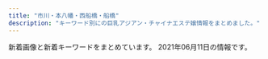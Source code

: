 ```yaml
---
title: "市川・本八幡・西船橋・船橋"
description: "キーワード別にの巨乳アジアン・チャイナエステ嬢情報をまとめました。"
---
```


新着画像と新着キーワードをまとめています。
2021年06月11日の情報です。

<DmmAffiliateIns />
<KeywordTable
  shops={
    [
    {
        "url": "http://www.rainbow-relax.xyz/",
        "station": "JR\u8239\u6a4b\u99c5\u5317\u53e3",
        "name": "Rainbow\uff5e\u30ec\u30a4\u30f3\u30dc\u30fc\uff5e",
        "keywords": {
            "86": 4,
            "C": 19,
            "85": 2,
            "87": 6,
            "D": 6
        },
        "img_links": [
            "http://www.rainbow-relax.xyz/img/goback.jpg",
            "http://www.rainbow-relax.xyz/files/001-02.jpg",
            "http://www.rainbow-relax.xyz/files/006-02.jpg",
            "http://www.rainbow-relax.xyz/img/pickup.jpg",
            "http://www.rainbow-relax.xyz/img/tel.png",
            "http://www.rainbow-relax.xyz/files/003-02.jpg",
            "http://www.rainbow-relax.xyz/images/slider/3.jpg",
            "http://www.rainbow-relax.xyz/files/004.jpg",
            "http://www.rainbow-relax.xyz/images/slider/2.jpg",
            "http://www.rainbow-relax.xyz/files/001.jpg",
            "http://www.rainbow-relax.xyz/images/slider/1.jpg",
            "http://www.rainbow-relax.xyz/files/006.jpg",
            "http://www.rainbow-relax.xyz/img/btn_side_mobile.jpg",
            "http://www.rainbow-relax.xyz/files/002-02.jpg",
            "http://www.rainbow-relax.xyz/files/003.jpg",
            "http://www.rainbow-relax.xyz/img/ttl_news.png",
            "http://www.rainbow-relax.xyz/files/005-02.jpg",
            "http://www.rainbow-relax.xyz/files/004-02.jpg",
            "http://www.rainbow-relax.xyz/img/ttl_info.png",
            "http://www.rainbow-relax.xyz/files/002.jpg",
            "http://www.rainbow-relax.xyz/files/005.jpg"
        ]
    },
    {
        "keywords": {
            "88": 70,
            "83": 36,
            "D": 70,
            "E": 70,
            "85": 102,
            "G": 34,
            "87": 34,
            "C": 58,
            "F": 34
        },
        "url": "https://miyabi.jpn.vin",
        "name": "\u96c5\u7f8e\uff5eMIYABI",
        "img_links": [
            "https://miyabi.jpn.vin/photos/sites/21/2021/05/2021052002391091.jpg",
            "https://miyabi.jpn.vin/photos/sites/21/2021/05/2021052002390864.jpg",
            "https://miyabi.jpn.vin/images/top_slider03.jpg",
            "https://miyabi.jpn.vin/images/sp_top.png",
            "https://miyabi.jpn.vin/photos/sites/21/2021/05/2021052102123642.jpg",
            "https://miyabi.jpn.vin/images/side_line.jpg",
            "https://miyabi.jpn.vin/images/btn_side02.png",
            "https://miyabi.jpn.vin/images/btn_side03.png",
            "https://miyabi.jpn.vin/photos/sites/21/2021/05/2021052002391080.jpg",
            "https://miyabi.jpn.vin/photos/sites/21/2021/05/2021052002390959.jpg",
            "https://miyabi.jpn.vin/images/btn_side06.png",
            "https://miyabi.jpn.vin/images/top.png",
            "https://miyabi.jpn.vin/images/btn_side01.png",
            "https://miyabi.jpn.vin/photos/sites/21/2021/05/2021052002390885.jpg",
            "https://miyabi.jpn.vin/photos/sites/21/2021/05/2021052002390726.jpg",
            "https://miyabi.jpn.vin/photos/sites/21/2021/05/2021052002390944.jpg",
            "https://miyabi.jpn.vin/photos/sites/21/2021/05/202105200239071.jpg",
            "https://miyabi.jpn.vin/images/btn_side05.png",
            "https://miyabi.jpn.vin/images/btn_side04.png",
            "https://miyabi.jpn.vin/images/btn_side07.png"
        ],
        "station": "JR\u897f\u8239\u6a4b\u99c5"
    },
    {
        "url": "http://genkiya.xyz/",
        "station": "JR\u8239\u6a4b\u99c5\u5317\u53e3",
        "keywords": {},
        "name": "\u304a\u5e30\u308ababy",
        "img_links": [
            "http://genkiya.xyz/_src/54101909/_k3_4082.jpg",
            "http://genkiya.xyz/_src/56787959/wechatimg2702.jpg",
            "http://genkiya.xyz/_src/55821668/wechatimg2240.jpg",
            "http://genkiya.xyz/_src/54101911/wechatimg198_20190126093224863.jpg",
            "http://genkiya.xyz/_src/54279148/wechatimg234.jpg",
            "http://genkiya.xyz/_src/56787951/wechatimg2703.jpg",
            "http://genkiya.xyz/_src/54101956/navinavi_02.png",
            "http://genkiya.xyz/_src/54101963/slider2_20201209160139115.jpg",
            "http://genkiya.xyz/_src/54101959/cam.jpg",
            "http://genkiya.xyz/_src/54101949/slider5_20201209160139125.jpg",
            "http://genkiya.xyz/_src/54101964/slider3_20201209160139119.jpg",
            "http://genkiya.xyz/_src/54102042/inndex.png",
            "http://genkiya.xyz/_src/54101958/cam.jpg",
            "http://genkiya.xyz/_src/56787952/wechatimg2703.jpg",
            "http://genkiya.xyz/_src/54279149/wechatimg234.jpg",
            "http://genkiya.xyz/_src/54101954/navinavi_01.png",
            "http://genkiya.xyz/_src/55472725/wechatimg2939.jpg",
            "http://genkiya.xyz/_src/56787958/wechatimg2702.jpg",
            "http://genkiya.xyz/_src/55472724/wechatimg2939.jpg",
            "http://genkiya.xyz/_src/55821667/wechatimg2240.jpg",
            "http://genkiya.xyz/_src/54101965/slider1_20201209160139057.jpg"
        ]
    },
    {
        "url": "http://www.iyashinoumi.com/",
        "keywords": {},
        "station": "\u5e02\u5ddd\u99c5\u5317\u53e3",
        "name": "\u7652\u3057\u306e\u6d77",
        "img_links": [
            "http://www.iyashinoumi.com/img/miss28sb.jpg",
            "http://www.iyashinoumi.com/img/miss24sb.jpg",
            "http://www.iyashinoumi.com/img/sTitle_right.png",
            "http://www.iyashinoumi.com/img/miss6sb.jpg",
            "http://www.iyashinoumi.com/img/tel1.png",
            "http://www.iyashinoumi.com/img/sTitle_left.png",
            "http://www.iyashinoumi.com/img/miss27sb.jpg",
            "http://www.iyashinoumi.com/img/miss7sb.jpg",
            "http://www.iyashinoumi.com/img/miss7s.jpg",
            "http://www.iyashinoumi.com/img/miss25sb.jpg"
        ]
    },
    {
        "url": "http://nigyohime.ebb.jp/",
        "name": "\u4eba\u9b5a\u59eb",
        "station": "JR\u5e02\u5ddd\u99c5\u5357\u53e3",
        "img_links": [
            "http://nigyohime.ebb.jp/2/uploadimg/1620714292.jpg",
            "http://nigyohime.ebb.jp/2/uploadimg/1615431233.jpg",
            "http://nigyohime.ebb.jp/1.jpg",
            "http://nigyohime.ebb.jp/2/uploadimg/1606276938.jpg",
            "http://nigyohime.ebb.jp/staff_t.jpg",
            "http://nigyohime.ebb.jp/4.jpg",
            "http://nigyohime.ebb.jp/2/uploadimg/1610266405.jpg",
            "http://nigyohime.ebb.jp/3.jpg",
            "http://nigyohime.ebb.jp/b_girl.png",
            "http://nigyohime.ebb.jp/line.png",
            "http://nigyohime.ebb.jp/2.jpg",
            "http://nigyohime.ebb.jp/top.jpg",
            "http://nigyohime.ebb.jp/ditu2.jpg",
            "http://nigyohime.ebb.jp/2/uploadimg/1606276829.jpg",
            "http://nigyohime.ebb.jp/b_news.png"
        ],
        "keywords": {
            "C": 6,
            "D": 6,
            "86": 12,
            "83": 6
        }
    },
    {
        "name": "\u30b7\u30e3\u30f3\u30d0\u30e9",
        "url": "http://shamballa.est888.com/",
        "img_links": [
            "http://shamballa.est888.com/css/nav/nav-003.png",
            "http://shamballa.est888.com/css/nav/nav-005.png",
            "http://shamballa.est888.com/css/top04-right.jpg",
            "http://shamballa.est888.com/css/staff/staff-01-a.jpg",
            "http://shamballa.est888.com/css/nav/nav-001.png",
            "http://shamballa.est888.com/css/nav/nav-002.png",
            "http://shamballa.est888.com/css/top03.jpg",
            "http://shamballa.est888.com/css/c-001.jpg",
            "http://shamballa.est888.com/css/staff/staff-02-a.jpg",
            "http://shamballa.est888.com/css/staff/naiyo02.jpg",
            "http://shamballa.est888.com/css/top04-left.jpg",
            "http://shamballa.est888.com/css/recurit.jpg",
            "http://shamballa.est888.com/css/staff/naiyo01.jpg",
            "http://shamballa.est888.com/css/top01.jpg",
            "http://shamballa.est888.com/css/nav/nav-004.png",
            "http://shamballa.est888.com/css/nav/nav-006.png",
            "http://shamballa.est888.com/css/staff/staff-03-a.jpg",
            "http://shamballa.est888.com/css/tel.png"
        ],
        "keywords": {
            "C": 1,
            "D": 1
        },
        "station": "JR\u8239\u6a4b\u99c5\u5317\u53e3"
    },
    {
        "station": "JR\u897f\u8239\u6a4b\u99c5\u5357\u53e3",
        "keywords": {
            "C": 16
        },
        "img_links": [
            "http://hanaoto.pw/images/flash4.jpg",
            "http://hanaoto.pw/images/flash.jpg",
            "http://hanaoto.pw/images/a02.jpg",
            "http://hanaoto.pw/images/mobile.png",
            "http://hanaoto.pw/images/tel.png",
            "http://hanaoto.pw/images/sptel.png",
            "http://hanaoto.pw/images/maga1.jpg",
            "http://hanaoto.pw/images/g2.jpg",
            "http://hanaoto.pw/images/am1.jpg",
            "http://hanaoto.pw/images/aa1.jpg",
            "http://hanaoto.pw/images/la.jpg",
            "http://hanaoto.pw/images/maga.jpg",
            "http://hanaoto.pw/images/yuki1.jpg",
            "http://hanaoto.pw/images/flash3.jpg",
            "http://hanaoto.pw/images/g6.jpg",
            "http://hanaoto.pw/images/flash5.jpg",
            "http://hanaoto.pw/images/nana1.jpg",
            "http://hanaoto.pw/images/ami1.jpg",
            "http://hanaoto.pw/images/hh1.jpg"
        ],
        "name": "NEW \u82b1\u30ce\u97f3",
        "url": "http://hanaoto.pw/"
    },
    {
        "keywords": {
            "\u4e73": 1,
            "C": 2,
            "84": 2,
            "D": 4,
            "E": 2,
            "88": 4,
            "85": 2
        },
        "station": "JR\u897f\u8239\u6a4b\u99c5\u5357\u53e3",
        "name": "\u3044\u3061\u3054",
        "img_links": [
            "http://www.hanamonogaari.xyz/uploads/210517/1-21051G35A3545.jpg",
            "http://www.hanamonogaari.xyz/images/news_bj1.jpg",
            "http://www.hanamonogaari.xyz/uploads/181107/1-1Q10G1262I06.png",
            "http://www.hanamonogaari.xyz/images/news_bj3.jpg",
            "http://www.hanamonogaari.xyz/images/s_mobile.jpg",
            "http://www.hanamonogaari.xyz/uploads/181107/1-1Q10G12K2455.png",
            "http://www.hanamonogaari.xyz/uploads/181107/1-1Q10G02G1591.png",
            "http://www.hanamonogaari.xyz/images/s_news.jpg",
            "http://www.hanamonogaari.xyz/uploads/210517/1-21051G35G0109.jpg",
            "http://www.hanamonogaari.xyz/images/s_info.jpg",
            "http://www.hanamonogaari.xyz/uploads/181107/1-1Q10G0250S39.png",
            "http://www.hanamonogaari.xyz/uploads/181107/1-1Q10G21110N5.jpg",
            "http://www.hanamonogaari.xyz/uploads/181107/1-1Q10G04R3933.jpg",
            "http://www.hanamonogaari.xyz/uploads/181109/1-1Q10Z92056352.jpg",
            "http://www.hanamonogaari.xyz/images/info.jpg",
            "http://www.hanamonogaari.xyz/uploads/210515/1-210515135135c9.jpg",
            "http://www.hanamonogaari.xyz/uploads/181107/1-1Q10G02416215.png",
            "http://www.hanamonogaari.xyz/uploads/210515/1-21051513510A39.jpg",
            "http://www.hanamonogaari.xyz/images/s_news01.jpg",
            "http://www.hanamonogaari.xyz/uploads/210515/1-210515135204509.jpg",
            "http://www.hanamonogaari.xyz/uploads/181107/1-1Q10G02JTT.png"
        ],
        "url": "http://www.hanamonogaari.xyz/"
    },
    {
        "img_links": [
            "http://pinklady-esthe.net/img/top.jpg",
            "http://pinklady-esthe.net/img/t1.jpg",
            "http://pinklady-esthe.net/img/st4.jpg",
            "http://pinklady-esthe.net/img/t6.jpg",
            "http://pinklady-esthe.net/img/st2.jpg",
            "http://pinklady-esthe.net/img/r3.jpg",
            "http://pinklady-esthe.net/img/t3.jpg",
            "http://pinklady-esthe.net/img/t2.jpg",
            "http://pinklady-esthe.net/img/r4.jpg",
            "http://pinklady-esthe.net/img/f1.jpg",
            "http://pinklady-esthe.net/img/stt3.jpg",
            "http://pinklady-esthe.net/img/stt1.jpg",
            "http://pinklady-esthe.net/img/sm.jpg",
            "http://pinklady-esthe.net/img/r2.jpg",
            "http://pinklady-esthe.net/img/st5.jpg",
            "http://pinklady-esthe.net/img/t4.jpg",
            "http://pinklady-esthe.net/img/r1.jpg",
            "http://pinklady-esthe.net/img/st1.jpg",
            "http://pinklady-esthe.net/img/t5.jpg",
            "http://pinklady-esthe.net/img/st3.jpg",
            "http://pinklady-esthe.net/img/no.png",
            "http://pinklady-esthe.net/img/noo.png",
            "http://pinklady-esthe.net/img/st6.jpg"
        ],
        "station": "JR\u8239\u6a4b\u99c5\u5317\u53e3",
        "keywords": {
            "90": 1,
            "E": 1,
            "88": 3,
            "C": 1,
            "87": 1,
            "86": 1,
            "D": 4
        },
        "url": "http://pinklady-esthe.net/",
        "name": "V\u611bP"
    },
    {
        "name": "\u3055\u304f\u3089",
        "img_links": [
            "http://stylelife.work/Uploads/user/5e4101be77e18.jpg",
            "http://stylelife.work/ueditor/php/upload/image/20180712/1531367078235696.png",
            "http://stylelife.work/Uploads/user/5f3cd192667f4.jpg",
            "http://stylelife.work/Public/Wap/picture/sp-staff-list.png",
            "http://stylelife.work/Uploads/user/60374ca1c2ba1.jpg",
            "http://stylelife.work/Uploads/user/5eb35a13a1df3.jpg",
            "http://stylelife.work/Public/Wap/picture/m-foot.png",
            "http://stylelife.work/Public/Wap/picture/m-tel.png",
            "http://stylelife.work/Uploads/user/60a5e5f105e9e.jpg",
            "http://stylelife.work/Public/Wap/picture/staff-pc.png",
            "http://stylelife.work/Uploads/user/5ebf4ff2905f1.jpg",
            "http://stylelife.work/Uploads/user/609cc19235ed5.jpg",
            "http://stylelife.work/Uploads/user/5e1d330613089.jpg",
            "http://stylelife.work/Uploads/user/5e79901ca108f.jpg",
            "http://stylelife.work/Uploads/user/5deb614369ccd.jpg",
            "http://stylelife.work/Uploads/user/5ef9a9fd8cd20.jpg",
            "http://stylelife.work/Uploads/user/5ebfa12d5429d.jpg",
            "http://stylelife.work/Uploads/user/60374c0661343.jpg",
            "http://stylelife.work/Uploads/user/5e1d3400053fa.jpg",
            "http://stylelife.work/ueditor/php/upload/image/20180712/1531374173659035.png",
            "http://stylelife.work/Uploads/user/60374cd308bf7.jpg",
            "http://stylelife.work/Public/Wap/picture/sp-line.png",
            "http://stylelife.work/Uploads/user/5de74b09394d7.jpg",
            "http://stylelife.work/Uploads/user/60374b6e9f505.jpg",
            "http://stylelife.work/Uploads/user/5ebf50cc42240.jpg",
            "http://stylelife.work/Uploads/user/6074fcb772404.jpg",
            "http://stylelife.work/Uploads/user/5de74b9acbf92.jpg",
            "http://stylelife.work/Uploads/user/60c2c0ff267b3.jpg",
            "http://stylelife.work/ueditor/php/upload/image/20180712/1531373827278035.png",
            "http://stylelife.work/Uploads/user/5de74b74a4faa.jpg",
            "http://stylelife.work/Uploads/user/6074fd15194a0.jpg",
            "http://stylelife.work/Uploads/user/60a5e6522483f.jpg",
            "http://stylelife.work/Uploads/user/5dfc857c95e57.jpg",
            "http://stylelife.work/Uploads/user/5e68a1524c2d2.jpg"
        ],
        "url": "http://stylelife.work/",
        "station": "JR\u897f\u8239\u6a4b\u99c5\u5317\u53e3",
        "keywords": {
            "G": 1,
            "\u80f8": 1,
            "\u4e73": 2,
            "D": 2,
            "F": 3,
            "\u5de8\u4e73": 2
        }
    },
    {
        "name": "\u591c\u6765\u9999\uff5eYe Lai Xang\uff5e",
        "station": "JR\u672c\u516b\u5e61\u99c5",
        "url": "http://yelaixang.sweet-relaxation.com/",
        "img_links": [
            "http://yelaixang.sweet-relaxation.com/img/cast/naru-02.jpg",
            "http://yelaixang.sweet-relaxation.com/img/slick/sl-6.jpg",
            "http://yelaixang.sweet-relaxation.com/img/cast/naru-01.jpg",
            "http://yelaixang.sweet-relaxation.com/img/slick/sl-4.jpg",
            "http://yelaixang.sweet-relaxation.com/img/cast/miya-03.jpg",
            "http://yelaixang.sweet-relaxation.com/img/cast/nico-01.jpg",
            "http://yelaixang.sweet-relaxation.com/img/cast/key-02.jpg",
            "http://yelaixang.sweet-relaxation.com/img/slick/sl-2.jpg",
            "http://yelaixang.sweet-relaxation.com/img/cast/miya-02.jpg",
            "http://yelaixang.sweet-relaxation.com/img/cast/nico-02.jpg",
            "http://yelaixang.sweet-relaxation.com/img/slick/sl-1.jpg",
            "http://yelaixang.sweet-relaxation.com/img/slick/sl-5.jpg",
            "http://yelaixang.sweet-relaxation.com/img/slick/sl-7.jpg",
            "http://yelaixang.sweet-relaxation.com/img/slick/sl-3.jpg",
            "http://yelaixang.sweet-relaxation.com/img/cast/miya-01.jpg",
            "http://yelaixang.sweet-relaxation.com/img/cast/naru-03.jpg",
            "http://yelaixang.sweet-relaxation.com/img/cast/key-03.jpg",
            "http://yelaixang.sweet-relaxation.com/img/cast/key-01.jpg"
        ],
        "keywords": {}
    },
    {
        "station": "JR\u8239\u6a4b\u99c5\u5317\u53e3",
        "keywords": {
            "88": 4,
            "87": 32,
            "D": 36
        },
        "url": "http://www.yumegokoro.esjp.info/",
        "name": "Pink Love",
        "img_links": [
            "http://www.yumegokoro.esjp.info/files/012.jpg",
            "http://www.yumegokoro.esjp.info/images/barSystem.png",
            "http://www.yumegokoro.esjp.info/images/btnTop.png",
            "http://www.yumegokoro.esjp.info/files/002-02.jpg",
            "http://www.yumegokoro.esjp.info/files/010-02.jpg",
            "http://www.yumegokoro.esjp.info/files/020-02.jpg",
            "http://www.yumegokoro.esjp.info/images/contentBottom.jpg",
            "http://www.yumegokoro.esjp.info/images/barRecruit.png",
            "http://www.yumegokoro.esjp.info/files/012-02.jpg",
            "http://www.yumegokoro.esjp.info/files/002-03.jpg",
            "http://www.yumegokoro.esjp.info/images/barSchedule.png",
            "http://www.yumegokoro.esjp.info/images/barAccess.png",
            "http://www.yumegokoro.esjp.info/images/barProfile.png",
            "http://www.yumegokoro.esjp.info/files/027-02.jpg",
            "http://www.yumegokoro.esjp.info/images/header.png",
            "http://www.yumegokoro.esjp.info/files/010.jpg",
            "http://www.yumegokoro.esjp.info/files/027-03.jpg",
            "http://www.yumegokoro.esjp.info/images/backBtn.png",
            "http://www.yumegokoro.esjp.info/files/023-03.jpg",
            "http://www.yumegokoro.esjp.info/files/010-03.jpg",
            "http://www.yumegokoro.esjp.info/files/019.jpg",
            "http://www.yumegokoro.esjp.info/files/019-02.jpg",
            "http://www.yumegokoro.esjp.info/images/barTherapist.png",
            "http://www.yumegokoro.esjp.info/files/020.jpg",
            "http://www.yumegokoro.esjp.info/files/004-03.jpg",
            "http://www.yumegokoro.esjp.info/files/012-03.jpg",
            "http://www.yumegokoro.esjp.info/files/020-03.jpg",
            "http://www.yumegokoro.esjp.info/files/019-03.jpg",
            "http://www.yumegokoro.esjp.info/files/011.jpg",
            "http://www.yumegokoro.esjp.info/files/011-03.jpg",
            "http://www.yumegokoro.esjp.info/files/023-02.jpg",
            "http://www.yumegokoro.esjp.info/images/concept.png",
            "http://www.yumegokoro.esjp.info/files/027.jpg",
            "http://www.yumegokoro.esjp.info/images/time.png",
            "http://www.yumegokoro.esjp.info/files/011-02.jpg",
            "http://www.yumegokoro.esjp.info/files/023.jpg",
            "http://www.yumegokoro.esjp.info/files/004-02.jpg",
            "http://www.yumegokoro.esjp.info/images/barProfileSche.png",
            "http://www.yumegokoro.esjp.info/images/barLink.png",
            "http://www.yumegokoro.esjp.info/files/002.jpg",
            "http://www.yumegokoro.esjp.info/files/004.jpg"
        ]
    },
    {
        "station": "JR\u8239\u6a4b\u99c5\u5317\u53e3",
        "url": "http://yu.abnavi.info/",
        "name": "OLIVE\u30fb\u30aa\u30ea\u30fc\u30d6",
        "img_links": [
            "http://yu.abnavi.info/images/relax.jpg",
            "http://yu.abnavi.info/photos/sites/83/2021/03/2021030214210327.jpg",
            "http://yu.abnavi.info/images/s1.jpg",
            "http://yu.abnavi.info/images/s_staff.jpg",
            "http://yu.abnavi.info/images/s_pick.png",
            "http://yu.abnavi.info/images/top.png",
            "http://yu.abnavi.info/photos/sites/83/2021/03/2021030214210678-e1616392977249.jpg",
            "http://yu.abnavi.info/photos/sites/83/2021/03/2021030214210492.jpg",
            "http://yu.abnavi.info/photos/sites/83/2021/03/2021030214210678.jpg",
            "http://yu.abnavi.info/photos/sites/83/2021/06/2021060314532949.jpg",
            "http://yu.abnavi.info/photos/sites/83/2021/03/202103021421105.jpg",
            "http://yu.abnavi.info/photos/sites/83/2021/03/2021030214210269.jpg",
            "http://yu.abnavi.info/photos/sites/83/2021/03/2021030315241268.jpg",
            "http://yu.abnavi.info/photos/sites/83/2021/03/202103241016425.jpg",
            "http://yu.abnavi.info/images/s3.jpg",
            "http://yu.abnavi.info/images/mobile.jpg",
            "http://yu.abnavi.info/images/info.jpg",
            "http://yu.abnavi.info/images/s_news.png"
        ],
        "keywords": {
            "C": 8,
            "80": 8,
            "85": 8,
            "D": 48,
            "86": 40
        }
    },
    {
        "img_links": [
            "http://nishifunabashi.xyz/images/rie.jpg",
            "http://nishifunabashi.xyz/images/m2.jpg",
            "http://nishifunabashi.xyz/images/mio.jpg",
            "http://nishifunabashi.xyz/images/i2.jpg",
            "http://nishifunabashi.xyz/images/kina1.jpg",
            "http://nishifunabashi.xyz/images/rie1.jpg",
            "http://nishifunabashi.xyz/images/chun2.jpg",
            "http://nishifunabashi.xyz/images/miu.jpg",
            "http://nishifunabashi.xyz/images/kina.jpg",
            "http://nishifunabashi.xyz/images/kina2.jpg",
            "http://nishifunabashi.xyz/images/chun1.jpg",
            "http://nishifunabashi.xyz/images/r03.jpg",
            "http://nishifunabashi.xyz/images/g1.jpg",
            "http://nishifunabashi.xyz/images/rumi1.jpg",
            "http://nishifunabashi.xyz/images/moe2.jpg",
            "http://nishifunabashi.xyz/images/sla3.jpg",
            "http://nishifunabashi.xyz/images/yumi3.jpg",
            "http://nishifunabashi.xyz/images/moe1.jpg",
            "http://nishifunabashi.xyz/images/yumi2.jpg",
            "http://nishifunabashi.xyz/images/mobile.png",
            "http://nishifunabashi.xyz/images/top.png",
            "http://nishifunabashi.xyz/images/n3.jpg",
            "http://nishifunabashi.xyz/images/g33.jpg",
            "http://nishifunabashi.xyz/images/r01.jpg",
            "http://nishifunabashi.xyz/images/rie2.jpg",
            "http://nishifunabashi.xyz/images/chun3.jpg",
            "http://nishifunabashi.xyz/images/g001.jpg",
            "http://nishifunabashi.xyz/images/tite-staff.png",
            "http://nishifunabashi.xyz/images/mio2.jpg",
            "http://nishifunabashi.xyz/images/rumi3.jpg",
            "http://nishifunabashi.xyz/images/pickt.png",
            "http://nishifunabashi.xyz/images/n1.jpg",
            "http://nishifunabashi.xyz/images/r02.jpg",
            "http://nishifunabashi.xyz/images/mio1.jpg",
            "http://nishifunabashi.xyz/images/i3.jpg",
            "http://nishifunabashi.xyz/images/ga.jpg",
            "http://nishifunabashi.xyz/images/g32.jpg",
            "http://nishifunabashi.xyz/images/g01.jpg",
            "http://nishifunabashi.xyz/images/m1.jpg",
            "http://nishifunabashi.xyz/images/yumi1.jpg",
            "http://nishifunabashi.xyz/images/miho.jpg",
            "http://nishifunabashi.xyz/images/rumi2.jpg",
            "http://nishifunabashi.xyz/images/newt.png",
            "http://nishifunabashi.xyz/images/ga1.jpg",
            "http://nishifunabashi.xyz/images/gat.png",
            "http://nishifunabashi.xyz/images/moe.jpg",
            "http://nishifunabashi.xyz/images/baner.jpg",
            "http://nishifunabashi.xyz/images/i1.jpg",
            "http://nishifunabashi.xyz/images/sla1.jpg",
            "http://nishifunabashi.xyz/images/g0.jpg",
            "http://nishifunabashi.xyz/images/n2.jpg",
            "http://nishifunabashi.xyz/images/miho2.jpg",
            "http://nishifunabashi.xyz/images/g15.jpg",
            "http://nishifunabashi.xyz/images/miu1.jpg",
            "http://nishifunabashi.xyz/images/g015.jpg",
            "http://nishifunabashi.xyz/images/r04.jpg",
            "http://nishifunabashi.xyz/images/sla2.jpg"
        ],
        "keywords": {
            "C": 7
        },
        "name": "\u82b1\u706b",
        "station": "JR\u897f\u8239\u6a4b\u99c5\u5357\u53e3",
        "url": "http://nishifunabashi.xyz/"
    },
    {
        "img_links": [
            "http://yusintei.top/images/p2.jpg",
            "http://yusintei.top/images/p7.jpg",
            "http://yusintei.top/images/01.png",
            "http://yusintei.top/images/nei2.jpg",
            "http://yusintei.top/images/zi-link.png",
            "http://yusintei.top/images/g9.jpg",
            "http://yusintei.top/images/yuli.jpg",
            "http://yusintei.top/images/p3.jpg",
            "http://yusintei.top/images/zi-staff.png",
            "http://yusintei.top/images/p8.jpg",
            "http://yusintei.top/images/men_6.png",
            "http://yusintei.top/images/g10.jpg",
            "http://yusintei.top/images/men_3.png",
            "http://yusintei.top/images/g0.jpg",
            "http://yusintei.top/images/men_2.png",
            "http://yusintei.top/images/p6.jpg",
            "http://yusintei.top/images/men_4.png",
            "http://yusintei.top/images/g84.jpg",
            "http://yusintei.top/images/tel.jpg",
            "http://yusintei.top/images/g113.jpg",
            "http://yusintei.top/images/men_7.png",
            "http://yusintei.top/images/g1-2.jpg",
            "http://yusintei.top/images/g7.jpg",
            "http://yusintei.top/images/p5.jpg",
            "http://yusintei.top/images/g8.jpg",
            "http://yusintei.top/images/g114.jpg",
            "http://yusintei.top/images/g83.jpg",
            "http://yusintei.top/images/g1.jpg",
            "http://yusintei.top/images/g112.jpg",
            "http://yusintei.top/images/emi.jpg",
            "http://yusintei.top/images/left3.jpg",
            "http://yusintei.top/images/g2.jpg",
            "http://yusintei.top/images/g82.jpg",
            "http://yusintei.top/images/01.jpg",
            "http://yusintei.top/images/g1-3.jpg",
            "http://yusintei.top/images/p1.jpg",
            "http://yusintei.top/images/yumi.jpg",
            "http://yusintei.top/images/g12.jpg",
            "http://yusintei.top/images/men_1.png",
            "http://yusintei.top/images/men_5.png",
            "http://yusintei.top/images/p4.jpg",
            "http://yusintei.top/images/g11.jpg"
        ],
        "name": "\u7652\u5fc3\u90b8",
        "keywords": {
            "D": 1,
            "84": 1,
            "86": 1,
            "C": 1,
            "E": 1,
            "83": 1
        },
        "station": "\u539f\u6728\u4e2d\u5c71\u99c5\u5317\u53e3",
        "url": "http://yusintei.top/"
    },
    {
        "keywords": {
            "D": 8,
            "87": 6,
            "86": 2
        },
        "station": "JR\u897f\u8239\u6a4b\u99c5\u5357\u53e3",
        "url": "http://www.nekomusume.relax-hp.com/",
        "img_links": [
            "http://www.nekomusume.relax-hp.com/files/004.jpg",
            "http://www.nekomusume.relax-hp.com/files/011.jpg",
            "http://www.nekomusume.relax-hp.com/img/top01.png",
            "http://www.nekomusume.relax-hp.com/files/007.jpg",
            "http://www.nekomusume.relax-hp.com/img/nav-006.png",
            "http://www.nekomusume.relax-hp.com/files/008.jpg",
            "http://www.nekomusume.relax-hp.com/files/006.jpg",
            "http://www.nekomusume.relax-hp.com/files/001.jpg",
            "http://www.nekomusume.relax-hp.com/files/013.jpg",
            "http://www.nekomusume.relax-hp.com/img/tel.png",
            "http://www.nekomusume.relax-hp.com/img/nav-003.png",
            "http://www.nekomusume.relax-hp.com/img/nav-005.png",
            "http://www.nekomusume.relax-hp.com/files/009.jpg",
            "http://www.nekomusume.relax-hp.com/img/nav-001.png",
            "http://www.nekomusume.relax-hp.com/img/nav-004.png",
            "http://www.nekomusume.relax-hp.com/img/stt.jpg",
            "http://www.nekomusume.relax-hp.com/img/nav-002.png",
            "http://www.nekomusume.relax-hp.com/img/stb.jpg"
        ],
        "name": "\u732b\u5a18"
    },
    {
        "name": "\u30a2\u30ed\u30de\u30ab\u30d5\u30a7\uff5eAroma cafe\uff5e",
        "keywords": {
            "88": 90,
            "85": 21,
            "D": 90,
            "87": 67,
            "C": 63,
            "F": 23,
            "E": 90,
            "83": 23,
            "86": 46
        },
        "url": "https://aroma-cafe.xyz.mn/",
        "station": "\u897f\u8239\u6a4b\u99c5",
        "img_links": [
            "https://aroma-cafe.xyz.mn/photos/sites/24/2021/05/2021052011535120.jpg",
            "https://aroma-cafe.xyz.mn/images/news_bj2.jpg",
            "https://aroma-cafe.xyz.mn/photos/sites/24/2021/05/2021051917421115.jpg",
            "https://aroma-cafe.xyz.mn/images/mobile.jpg",
            "https://aroma-cafe.xyz.mn/images/top.jpg",
            "https://aroma-cafe.xyz.mn/images/s_face.jpg",
            "https://aroma-cafe.xyz.mn/images/room2.jpg",
            "https://aroma-cafe.xyz.mn/photos/sites/24/2021/05/2021051917421111.jpg",
            "https://aroma-cafe.xyz.mn/images/s2.jpg",
            "https://aroma-cafe.xyz.mn/images/new.jpg",
            "https://aroma-cafe.xyz.mn/images/line.jpg",
            "https://aroma-cafe.xyz.mn/photos/sites/24/2021/05/2021052011535270.jpg",
            "https://aroma-cafe.xyz.mn/images/room1.jpg",
            "https://aroma-cafe.xyz.mn/images/ac.jpg",
            "https://aroma-cafe.xyz.mn/photos/sites/24/2021/05/2021052111154891.jpg",
            "https://aroma-cafe.xyz.mn/photos/sites/24/2021/05/2021050717422586.jpg",
            "https://aroma-cafe.xyz.mn/images/room4.jpg",
            "https://aroma-cafe.xyz.mn/photos/sites/24/2021/05/2021052111161920.jpg",
            "https://aroma-cafe.xyz.mn/photos/sites/24/2021/03/2021031215484691.jpg",
            "https://aroma-cafe.xyz.mn/images/s_news.jpg",
            "https://aroma-cafe.xyz.mn/images/s1.jpg",
            "https://aroma-cafe.xyz.mn/photos/sites/24/2021/02/2021022318245015.jpg",
            "https://aroma-cafe.xyz.mn/photos/sites/24/2021/05/2021051917421034.jpg",
            "https://aroma-cafe.xyz.mn/photos/sites/24/2021/05/2021051917420945.jpg",
            "https://aroma-cafe.xyz.mn/images/tel.jpg",
            "https://aroma-cafe.xyz.mn/images/s_staff.jpg",
            "https://aroma-cafe.xyz.mn/images/room3.jpg",
            "https://aroma-cafe.xyz.mn/images/s_link.jpg"
        ]
    },
    {
        "img_links": [
            "http://www.aya-aroma.com/files/001.jpg",
            "http://www.aya-aroma.com/images/melmaga.jpg",
            "http://www.aya-aroma.com/files/010.jpg",
            "http://www.aya-aroma.com/images/coverGirlParts.png",
            "http://www.aya-aroma.com/images/mobile.jpg",
            "http://www.aya-aroma.com/files/015.jpg",
            "http://www.aya-aroma.com/files/002.jpg",
            "http://www.aya-aroma.com/files/008.jpg",
            "http://www.aya-aroma.com/images/concept.jpg",
            "http://www.aya-aroma.com/files/003.jpg"
        ],
        "station": "JR\u5e02\u5ddd\u99c5\u5357\u53e3",
        "name": "\u5f69",
        "url": "http://www.aya-aroma.com/",
        "keywords": {}
    },
    {
        "name": "Vivid \u30d3\u30d3\u30c3\u30c9",
        "keywords": {
            "\u5de8\u4e73": 2,
            "G": 13,
            "\u30bb\u30af\u30b7\u30fc": 28,
            "\u4e73": 2,
            "E": 85,
            "D": 11,
            "F": 15
        },
        "station": "JR\u897f\u8239\u6a4b\u99c5\u5357\u53e3",
        "img_links": [
            "http://es-massage.info/wp-content/uploads/2021/02/3d21df65a2be53218994fa7e3b383bd2-500x750.jpg",
            "http://es-massage.info/wp-content/themes/template-salon2/images/bnr.jpg",
            "http://es-massage.info/wp-content/themes/template-salon2/images/header-tel.png",
            "http://es-massage.info/wp-content/themes/template-salon2/images/noimg.jpg",
            "http://es-massage.info/wp-content/uploads/2021/02/ae80e0da66f78f271f9083df6c795b89.jpg",
            "http://es-massage.info/wp-content/uploads/2021/03/5db34c47b4c5816f47d11de39beefb5d.jpg",
            "http://es-massage.info/wp-content/uploads/2021/03/f4811d331623d3f6e590e934b3e7ddc9-500x750.jpg",
            "http://es-massage.info/wp-content/uploads/2021/02/6fa3b7862db18d956a1cde1942b75408-500x750.jpg",
            "http://es-massage.info/wp-content/uploads/2019/10/3eec6cc0e85788ff3ceabceee29f9870-500x750.jpg",
            "http://es-massage.info/wp-content/uploads/2019/12/676cfcce64ce22475e092ee147f4ebc8.jpg",
            "http://es-massage.info/wp-content/uploads/2021/02/5d212ce2543c87f9ebee5c4251a7e224-214x300.jpg",
            "http://es-massage.info/wp-content/uploads/2020/10/676cfcce64ce22475e092ee147f4ebc8-730x1024.jpg",
            "http://es-massage.info/wp-content/uploads/2019/03/c3dc6ab90966d6cc73491056f668516d.jpg",
            "http://es-massage.info/wp-content/uploads/2021/02/0ef7f1f9a36ecbbef9c5a949c70d788f-218x300.jpg",
            "http://es-massage.info/wp-content/uploads/2021/01/329c4f8c7f334cbe95d258f70d6ca207-500x750.jpg",
            "http://es-massage.info/wp-content/uploads/2019/03/0c4d0538c251234bc70697ec7cf8cc97.jpg",
            "http://es-massage.info/wp-content/uploads/2021/02/6fa3b7862db18d956a1cde1942b75408-205x300.jpg",
            "http://es-massage.info/wp-content/uploads/2021/02/3d21df65a2be53218994fa7e3b383bd2-207x300.jpg",
            "http://es-massage.info/wp-content/uploads/2020/06/15dfc139e50a1da61c3a78bf04aca51b-500x750.jpg",
            "http://es-massage.info/wp-content/themes/template-salon2/images/main1.jpg",
            "http://es-massage.info/wp-content/uploads/2020/09/c42007567c6d14bbd829c1d4ae5b8d4c.jpg",
            "http://es-massage.info/wp-content/uploads/2020/04/fd7e7b34f0d7df29a59d1ebec117dda3.jpg",
            "http://es-massage.info/wp-content/uploads/2019/10/3eec6cc0e85788ff3ceabceee29f9870.jpg",
            "http://es-massage.info/wp-content/uploads/2021/03/5db34c47b4c5816f47d11de39beefb5d-216x300.jpg",
            "http://es-massage.info/wp-content/uploads/2021/02/68ba0f1db1b8cdd88e360d06f49f1ba6.jpg",
            "http://es-massage.info/wp-content/uploads/2019/11/8da006befc39b49c570f8162740cbc56-500x750.jpg",
            "http://es-massage.info/wp-content/uploads/2020/06/15dfc139e50a1da61c3a78bf04aca51b.jpg",
            "http://es-massage.info/wp-content/uploads/2021/05/81e92fdc84d6f395aa845fb4091202a7-218x300.jpg",
            "http://es-massage.info/wp-content/uploads/2021/04/f481c16456cfb6cef2c626ae7e9cc2bc-500x750.jpg",
            "http://es-massage.info/wp-content/uploads/2021/02/1b6cc5124ca074f693dbc5eff5a75ea0-500x750.jpg",
            "http://es-massage.info/wp-content/uploads/2021/02/9fac07593910d80276531dd93a7855a6.jpg",
            "http://es-massage.info/wp-content/uploads/2019/03/c3dc6ab90966d6cc73491056f668516d-500x750.jpg",
            "http://es-massage.info/wp-content/uploads/2020/04/fd7e7b34f0d7df29a59d1ebec117dda3-500x750.jpg",
            "http://es-massage.info/wp-content/uploads/2021/03/fa0ef9b192fa87f9ee5013c5e1c3bcc7.jpg",
            "http://es-massage.info/wp-content/uploads/2021/02/1b6cc5124ca074f693dbc5eff5a75ea0.jpg",
            "http://es-massage.info/wp-content/uploads/2021/02/68ba0f1db1b8cdd88e360d06f49f1ba6-500x750.jpg",
            "http://es-massage.info/wp-content/uploads/2021/05/5ce765303e8205f16d97fc05a44b59db.jpg",
            "http://es-massage.info/wp-content/uploads/2020/04/61c10e6ea6f68bf8c90d4ae7d8d0830a.jpg",
            "http://es-massage.info/wp-content/uploads/2020/04/6dbf19009737ff88e931378416216a70.jpg",
            "http://es-massage.info/wp-content/uploads/2020/04/61c10e6ea6f68bf8c90d4ae7d8d0830a-500x750.jpg",
            "http://es-massage.info/wp-content/uploads/2021/03/42e4fd3c70945346b6dd6b9e0f926434-1.jpg",
            "http://es-massage.info/wp-content/uploads/2019/12/a2ec7a239bfbf761f50708838a05c672-214x300.jpg",
            "http://es-massage.info/wp-content/uploads/2019/11/8da006befc39b49c570f8162740cbc56.jpg",
            "http://es-massage.info/wp-content/uploads/2021/05/5ce765303e8205f16d97fc05a44b59db-715x1024.jpg",
            "http://es-massage.info/wp-content/uploads/2021/03/42e4fd3c70945346b6dd6b9e0f926434-1-745x1024.jpg",
            "http://es-massage.info/wp-content/uploads/2020/06/0fd60f0c72ad85b96635ef3d4e152bd6-500x750.jpg",
            "http://es-massage.info/wp-content/uploads/2018/10/g4.jpg",
            "http://es-massage.info/wp-content/uploads/2018/10/g2.jpg",
            "http://es-massage.info/wp-content/uploads/2019/12/9934efcbe351f6dbb655c114add97813.jpg",
            "http://es-massage.info/wp-content/uploads/2020/10/676cfcce64ce22475e092ee147f4ebc8-500x750.jpg",
            "http://es-massage.info/wp-content/uploads/2021/02/ae895c3a85b37b5db4dcb93326cbd04d-745x1024.jpg",
            "http://es-massage.info/wp-content/uploads/2021/03/c961a896cf70c5b14ebe86acc18cdf14-1-212x300.jpg",
            "http://es-massage.info/wp-content/uploads/2019/11/4fad70a18793b8dfb7a63f4939e51f94-500x750.jpg",
            "http://es-massage.info/wp-content/uploads/2019/03/b85ae819f481b37cad8d1548de5893cc-500x750.jpg",
            "http://es-massage.info/wp-content/uploads/2021/04/f481c16456cfb6cef2c626ae7e9cc2bc.jpg",
            "http://es-massage.info/wp-content/uploads/2019/03/b85ae819f481b37cad8d1548de5893cc.jpg",
            "http://es-massage.info/wp-content/uploads/2021/03/42e4fd3c70945346b6dd6b9e0f926434-1-500x750.jpg",
            "http://es-massage.info/wp-content/uploads/2019/12/9934efcbe351f6dbb655c114add97813-500x750.jpg",
            "http://es-massage.info/wp-content/uploads/2021/02/4af137ced25025eda5b4e5a512bead8f.jpg",
            "http://es-massage.info/wp-content/uploads/2021/04/f481c16456cfb6cef2c626ae7e9cc2bc-215x300.jpg",
            "http://es-massage.info/wp-content/uploads/2021/03/fa0ef9b192fa87f9ee5013c5e1c3bcc7-500x750.jpg",
            "http://es-massage.info/wp-content/uploads/2021/02/ae895c3a85b37b5db4dcb93326cbd04d.jpg",
            "http://es-massage.info/wp-content/uploads/2020/09/75fbc1155333427771dcebee0f4de748-500x750.jpg",
            "http://es-massage.info/wp-content/uploads/2021/02/4af137ced25025eda5b4e5a512bead8f-212x300.jpg",
            "http://es-massage.info/wp-content/uploads/2021/02/f150534b559de6124dce0eaa1cfdf290-500x750.jpg",
            "http://es-massage.info/wp-content/uploads/2020/09/c42007567c6d14bbd829c1d4ae5b8d4c-500x750.jpg",
            "http://es-massage.info/wp-content/uploads/2021/02/68ba0f1db1b8cdd88e360d06f49f1ba6-212x300.jpg",
            "http://es-massage.info/wp-content/uploads/2019/03/07cc9a466c3af450e20013b26e90a100.jpg",
            "http://es-massage.info/wp-content/uploads/2021/01/329c4f8c7f334cbe95d258f70d6ca207.jpg",
            "http://es-massage.info/wp-content/uploads/2020/06/0fd60f0c72ad85b96635ef3d4e152bd6.jpg",
            "http://es-massage.info/wp-content/uploads/2021/03/f4811d331623d3f6e590e934b3e7ddc9.jpg",
            "http://es-massage.info/wp-content/uploads/2020/09/704dae7b06e955f980cbf27c24214885.jpg",
            "http://es-massage.info/wp-content/uploads/2021/02/8b21e9d00752169b79ff946575142f59.jpg",
            "http://es-massage.info/wp-content/uploads/2021/02/9fac07593910d80276531dd93a7855a6-500x750.jpg",
            "http://es-massage.info/wp-content/uploads/2021/03/5db34c47b4c5816f47d11de39beefb5d-500x750.jpg",
            "http://es-massage.info/wp-content/uploads/2020/09/75fbc1155333427771dcebee0f4de748.jpg",
            "http://es-massage.info/wp-content/uploads/2020/09/704dae7b06e955f980cbf27c24214885-500x750.jpg",
            "http://es-massage.info/wp-content/uploads/2019/10/32cbcf100bc89043ce106a68ba8535ea-500x750.jpg",
            "http://es-massage.info/wp-content/uploads/2019/03/07cc9a466c3af450e20013b26e90a100-500x750.jpg",
            "http://es-massage.info/wp-content/uploads/2021/02/f150534b559de6124dce0eaa1cfdf290.jpg",
            "http://es-massage.info/wp-content/uploads/2019/12/676cfcce64ce22475e092ee147f4ebc8-500x750.jpg",
            "http://es-massage.info/wp-content/uploads/2019/10/32cbcf100bc89043ce106a68ba8535ea.jpg",
            "http://es-massage.info/wp-content/uploads/2019/10/32cbcf100bc89043ce106a68ba8535ea-214x300.jpg",
            "http://es-massage.info/wp-content/uploads/2021/03/187232fb98eac53cd9935a4a35d04597.jpg",
            "http://es-massage.info/wp-content/uploads/2020/10/676cfcce64ce22475e092ee147f4ebc8.jpg",
            "http://es-massage.info/wp-content/uploads/2021/02/f150534b559de6124dce0eaa1cfdf290-722x1024.jpg",
            "http://es-massage.info/wp-content/uploads/2021/02/0ef7f1f9a36ecbbef9c5a949c70d788f-500x750.jpg",
            "http://es-massage.info/wp-content/uploads/2021/02/ae80e0da66f78f271f9083df6c795b89-500x750.jpg",
            "http://es-massage.info/wp-content/uploads/2018/12/ce6acdedea0cab635b18cd82f697bf3a-218x300.jpg",
            "http://es-massage.info/wp-content/uploads/2021/02/3d21df65a2be53218994fa7e3b383bd2.jpg",
            "http://es-massage.info/wp-content/uploads/2021/05/81e92fdc84d6f395aa845fb4091202a7-500x750.jpg",
            "http://es-massage.info/wp-content/uploads/2019/12/676cfcce64ce22475e092ee147f4ebc8-212x300.jpg",
            "http://es-massage.info/wp-content/uploads/2021/02/6fa3b7862db18d956a1cde1942b75408.jpg",
            "http://es-massage.info/wp-content/uploads/2021/05/81e92fdc84d6f395aa845fb4091202a7.jpg",
            "http://es-massage.info/wp-content/uploads/2021/02/0ef7f1f9a36ecbbef9c5a949c70d788f.jpg",
            "http://es-massage.info/wp-content/uploads/2021/02/052e694d61f00b7f7ee32695755405bf-500x750.jpg",
            "http://es-massage.info/wp-content/uploads/2021/02/2daa3be5c9da099fee0448647087d74c-500x750.jpg",
            "http://es-massage.info/wp-content/uploads/2019/03/0c4d0538c251234bc70697ec7cf8cc97-500x750.jpg",
            "http://es-massage.info/wp-content/uploads/2021/02/2daa3be5c9da099fee0448647087d74c.jpg",
            "http://es-massage.info/wp-content/uploads/2021/03/fa0ef9b192fa87f9ee5013c5e1c3bcc7-212x300.jpg",
            "http://es-massage.info/wp-content/uploads/2021/02/8b21e9d00752169b79ff946575142f59-722x1024.jpg",
            "http://es-massage.info/wp-content/uploads/2021/02/2daa3be5c9da099fee0448647087d74c-722x1024.jpg",
            "http://es-massage.info/wp-content/uploads/2021/02/8b21e9d00752169b79ff946575142f59-500x750.jpg",
            "http://es-massage.info/wp-content/uploads/2021/03/187232fb98eac53cd9935a4a35d04597-722x1024.jpg",
            "http://es-massage.info/wp-content/uploads/2021/02/4af137ced25025eda5b4e5a512bead8f-500x750.jpg",
            "http://es-massage.info/wp-content/uploads/2018/10/g1.jpg",
            "http://es-massage.info/wp-content/uploads/2020/04/6dbf19009737ff88e931378416216a70-500x750.jpg",
            "http://es-massage.info/wp-content/uploads/2021/05/5ce765303e8205f16d97fc05a44b59db-500x750.jpg",
            "http://es-massage.info/wp-content/uploads/2021/03/c961a896cf70c5b14ebe86acc18cdf14-1.jpg",
            "http://es-massage.info/wp-content/uploads/2021/02/052e694d61f00b7f7ee32695755405bf.jpg",
            "http://es-massage.info/wp-content/uploads/2021/02/ae895c3a85b37b5db4dcb93326cbd04d-500x750.jpg",
            "http://es-massage.info/wp-content/uploads/2018/10/g3.jpg",
            "http://es-massage.info/wp-content/uploads/2021/03/c961a896cf70c5b14ebe86acc18cdf14-1-500x750.jpg",
            "http://es-massage.info/wp-content/uploads/2019/11/4fad70a18793b8dfb7a63f4939e51f94.jpg",
            "http://es-massage.info/wp-content/uploads/2021/03/187232fb98eac53cd9935a4a35d04597-500x750.jpg"
        ],
        "url": "http://es-massage.info/"
    },
    {
        "station": "JR\u8239\u6a4b\u99c5\u5317\u53e3",
        "img_links": [
            "http://happy.relaxnabi.com/css/staff/staff-10-a.jpg",
            "http://happy.relaxnabi.com/css/staff/staff-05-a.jpg",
            "http://happy.relaxnabi.com/css/staff/staff0001.jpg",
            "http://happy.relaxnabi.com/css/nav/nav-005.png",
            "http://happy.relaxnabi.com/css/tel01.png",
            "http://happy.relaxnabi.com/css/nav/nav-001.png",
            "http://happy.relaxnabi.com/css/staff/staff-04-a.jpg",
            "http://happy.relaxnabi.com/css/nav/nav-003.png",
            "http://happy.relaxnabi.com/css/top0001.png",
            "http://happy.relaxnabi.com/css/staff/staff0017-a.jpg",
            "http://happy.relaxnabi.com/css/staff/staff0017.jpg",
            "http://happy.relaxnabi.com/css/top-003.png",
            "http://happy.relaxnabi.com/css/staff/staff-002.jpg",
            "http://happy.relaxnabi.com/css/staff/staff-007-a.jpg",
            "http://happy.relaxnabi.com/css/staff/staff-002-a.jpg",
            "http://happy.relaxnabi.com/css/staff/staff-03-a.jpg",
            "http://happy.relaxnabi.com/css/staff/staff-10.jpg",
            "http://happy.relaxnabi.com/css/staff/staff-007.jpg",
            "http://happy.relaxnabi.com/css/nav/nav-004.png",
            "http://happy.relaxnabi.com/css/staff/staff-04.jpg",
            "http://happy.relaxnabi.com/css/staff/staff-03.jpg",
            "http://happy.relaxnabi.com/css/staff/staff-08-a.jpg",
            "http://happy.relaxnabi.com/css/staff/staff-08.jpg",
            "http://happy.relaxnabi.com/css/nav/nav-006.png",
            "http://happy.relaxnabi.com/css/staff/staff-05.jpg",
            "http://happy.relaxnabi.com/css/nav/nav-002.png",
            "http://happy.relaxnabi.com/css/staff/staff0001-a.jpg"
        ],
        "url": "http://happy.relaxnabi.com/",
        "keywords": {
            "F": 1,
            "92": 3,
            "91": 1,
            "E": 3,
            "88": 1,
            "90": 2,
            "D": 4,
            "89": 2
        },
        "name": "\u30de\u30fc\u30e1\u30a4\u30c9"
    },
    {
        "station": "\u672c\u516b\u5e61\u99c5\u5317\u53e3",
        "name": "\u30d1\u30eb\u30e0",
        "img_links": [
            "http://parm.work/images/tel.png",
            "http://parm.work/images/time.jpg",
            "http://parm.work/images/menu/interior.png",
            "http://parm.work/img/ayumi3.jpg",
            "http://parm.work/img/momo1.jpg",
            "http://parm.work/images/staff_t.jpg",
            "http://parm.work/images/menu/top.png",
            "http://parm.work/staff/kana.jpg",
            "http://parm.work/img/ayumi2.jpg",
            "http://parm.work/staff/saya.jpg",
            "http://parm.work/staff/mika.jpg",
            "http://parm.work/images/tg.png",
            "http://parm.work/images/menu/staff.png",
            "http://parm.work/images/news.jpg",
            "http://parm.work/img/kana1.jpg",
            "http://parm.work/staff/momo.jpg",
            "http://parm.work/staff/miki.jpg",
            "http://parm.work/img/saya1.jpg",
            "http://parm.work/img/miki1.jpg",
            "http://parm.work/images/interior_t.jpg",
            "http://parm.work/img/ayumi1.jpg",
            "http://parm.work/images/sys.png",
            "http://parm.work/images/rec.jpg",
            "http://parm.work/images/int2.png",
            "http://parm.work/staff/ayumi.jpg",
            "http://parm.work/img/mika1.jpg",
            "http://parm.work/images/int1.jpg"
        ],
        "keywords": {},
        "url": "http://parm.work/"
    },
    {
        "station": "JR\u8239\u6a4b\u99c5",
        "name": "\u6708\u306e\u604b",
        "keywords": {},
        "img_links": [
            "http://hi-msg.com/moonlove/img/p-2.jpg",
            "http://hi-msg.com/moonlove/img/head.png",
            "http://hi-msg.com/moonlove/img/p-3.jpg",
            "http://hi-msg.com/moonlove/img/fla-1.jpg",
            "http://hi-msg.com/moonlove/img/p-1.jpg",
            "http://hi-msg.com/moonlove/img/botton.png",
            "http://hi-msg.com/moonlove/img/fla-2.jpg",
            "http://hi-msg.com/moonlove/img/staff-list.png",
            "http://hi-msg.com/moonlove/img/p-10.jpg"
        ],
        "url": "http://hi-msg.com/moonlove/"
    },
    {
        "img_links": [
            "http://neptune.est.cm/photos/sites/3/2021/01/2021012715245168.jpg",
            "http://neptune.est.cm/photos/sites/3/2020/01/2020012304435311.jpg",
            "http://neptune.est.cm/photos/sites/3/2021/04/2021042315134449.jpg",
            "http://neptune.est.cm/photos/sites/3/2020/12/2020121515392683.jpg",
            "http://neptune.est.cm/photos/sites/3/2020/07/2020072813393974.jpg",
            "http://neptune.est.cm/images/top-sp2.jpg",
            "http://neptune.est.cm/photos/sites/3/2020/02/2020020303575532.jpg",
            "http://neptune.est.cm/photos/sites/3/2020/01/2020011704240975.jpg",
            "http://neptune.est.cm/images/top1.jpg",
            "http://neptune.est.cm/images/top2.jpg",
            "http://neptune.est.cm/photos/sites/3/2020/12/2020122312215973.jpg",
            "http://neptune.est.cm/photos/sites/3/2020/01/2020011704241285.jpg",
            "http://neptune.est.cm/images/top-sp1.jpg",
            "http://neptune.est.cm/photos/sites/3/2020/06/2020062418251882.jpg",
            "http://neptune.est.cm/photos/sites/3/2020/09/2020092912491932.jpg",
            "http://neptune.est.cm/images/pagetop.jpg",
            "http://neptune.est.cm/photos/sites/3/2020/01/2020011606281181.jpg"
        ],
        "name": "\u30cd\u30d7\u30c1\u30e5\u30fc\u30f3",
        "keywords": {
            "81": 6,
            "C": 6,
            "86": 24,
            "87": 20,
            "85": 24,
            "83": 16,
            "D": 78,
            "F": 6
        },
        "station": "JR\u672c\u516b\u5e61\u99c5\u5357\u53e3",
        "url": "http://neptune.est.cm/"
    },
    {
        "url": "http://t-rakuen.work/",
        "name": "\u53f0\u5317\u697d\u5712",
        "station": "JR\u897f\u8239\u6a4b\u99c5\u5357\u53e3",
        "img_links": [
            "http://t-rakuen.work/staff/ai.jpg",
            "http://t-rakuen.work/img/haru1.jpg",
            "http://t-rakuen.work/img/hikaru1.jpg",
            "http://t-rakuen.work/img/rina1.jpg",
            "http://t-rakuen.work/staff/aki.jpg",
            "http://t-rakuen.work/img/rika1.jpg",
            "http://t-rakuen.work/staff/riri.jpg",
            "http://t-rakuen.work/staff/yume.jpg",
            "http://t-rakuen.work/img/nene1.jpg",
            "http://t-rakuen.work/images/head.jpg",
            "http://t-rakuen.work/images/int1.png",
            "http://t-rakuen.work/staff/rio.jpg",
            "http://t-rakuen.work/img/natumi1.jpg",
            "http://t-rakuen.work/staff/rei.jpg",
            "http://t-rakuen.work/images/staff_t.jpg",
            "http://t-rakuen.work/staff/emi.jpg",
            "http://t-rakuen.work/images/news_t.jpg",
            "http://t-rakuen.work/img/miya1.jpg",
            "http://t-rakuen.work/img/rio1.jpg",
            "http://t-rakuen.work/img/yumi1.jpg",
            "http://t-rakuen.work/img/nami1.jpg",
            "http://t-rakuen.work/staff/nami.jpg",
            "http://t-rakuen.work/images/news.png",
            "http://t-rakuen.work/staff/yumi.jpg",
            "http://t-rakuen.work/img/yuna1.jpg",
            "http://t-rakuen.work/img/aki1.jpg",
            "http://t-rakuen.work/staff/natumi.jpg",
            "http://t-rakuen.work/staff/rena.jpg",
            "http://t-rakuen.work/images/rec2.jpg",
            "http://t-rakuen.work/img/risa1.jpg",
            "http://t-rakuen.work/img/yuyu1.jpg",
            "http://t-rakuen.work/staff/nao.jpg",
            "http://t-rakuen.work/images/rec1.jpg",
            "http://t-rakuen.work/images/int2.png",
            "http://t-rakuen.work/staff/miya.jpg",
            "http://t-rakuen.work/img/hana1.jpg",
            "http://t-rakuen.work/img/emi1.jpg",
            "http://t-rakuen.work/img/haruna1.jpg",
            "http://t-rakuen.work/staff/ayaka.jpg",
            "http://t-rakuen.work/img/mimi1.jpg",
            "http://t-rakuen.work/images/sys3.jpg",
            "http://t-rakuen.work/img/momo1.jpg",
            "http://t-rakuen.work/img/kasumi1.jpg",
            "http://t-rakuen.work/staff/nene.jpg",
            "http://t-rakuen.work/img/kasumi2.jpg",
            "http://t-rakuen.work/staff/hana.jpg",
            "http://t-rakuen.work/img/rena1.jpg",
            "http://t-rakuen.work/img/yume1.jpg",
            "http://t-rakuen.work/img/rara1.jpg",
            "http://t-rakuen.work/img/ai1.jpg",
            "http://t-rakuen.work/staff/rara.jpg",
            "http://t-rakuen.work/img/nao1.jpg",
            "http://t-rakuen.work/img/riri1.jpg",
            "http://t-rakuen.work/images/sys4.jpg",
            "http://t-rakuen.work/img/rei1.jpg",
            "http://t-rakuen.work/staff/haruna.jpg",
            "http://t-rakuen.work/staff/rika.jpg",
            "http://t-rakuen.work/images/sys2.jpg",
            "http://t-rakuen.work/staff/kiki.jpg",
            "http://t-rakuen.work/staff/kasumi.jpg",
            "http://t-rakuen.work/images/b2.jpg",
            "http://t-rakuen.work/staff/momo.jpg",
            "http://t-rakuen.work/img/ayaka1.jpg",
            "http://t-rakuen.work/staff/yuyu.jpg",
            "http://t-rakuen.work/staff/mimi.jpg",
            "http://t-rakuen.work/staff/koko.jpg",
            "http://t-rakuen.work/staff/rina.jpg",
            "http://t-rakuen.work/img/kiki1.jpg",
            "http://t-rakuen.work/staff/miyu.jpg",
            "http://t-rakuen.work/staff/yuna.jpg",
            "http://t-rakuen.work/images/interior_t.jpg",
            "http://t-rakuen.work/images/b1.jpg",
            "http://t-rakuen.work/img/miyu1.jpg",
            "http://t-rakuen.work/img/sara1.jpg",
            "http://t-rakuen.work/staff/risa.jpg",
            "http://t-rakuen.work/staff/hikaru.jpg",
            "http://t-rakuen.work/img/koko1.jpg",
            "http://t-rakuen.work/staff/haru.jpg"
        ],
        "keywords": {}
    },
    {
        "name": "\u9234\u97f3-\u3059\u305a\u306d-",
        "url": "http://es-suzune.com/",
        "station": "JR\u897f\u8239\u6a4b\u99c5\u5357\u53e3",
        "keywords": {
            "F": 5,
            "\u30bb\u30af\u30b7\u30fc": 7
        },
        "img_links": [
            "http://es-suzune.com/staffPhoto/b20210522231901.jpg",
            "http://es-suzune.com/staffPhoto/s20200827113545.jpg",
            "http://es-suzune.com/images/store/01.jpg",
            "http://es-suzune.com/staffPhoto/b20210405174056.jpg",
            "http://es-suzune.com/staffPhoto/s20201007170536.jpg",
            "http://es-suzune.com/staffPhoto/s20210310164226.jpg",
            "http://es-suzune.com/staffPhoto/b20210309194137.jpg",
            "http://es-suzune.com/images/store/04.jpg",
            "http://es-suzune.com/staffPhoto/s20210309194137.jpg",
            "http://es-suzune.com/uploadfiles/images/chuntian1_%E5%89%AF%E6%9C%AC.jpg",
            "http://es-suzune.com/staffPhoto/s20210405165026.jpg",
            "http://es-suzune.com/staffPhoto/s20210522231901.jpg",
            "http://es-suzune.com/staffPhoto/b20210216224004.jpg",
            "http://es-suzune.com/staffPhoto/s20210219195936.jpg",
            "http://es-suzune.com/staffPhoto/b20200827113545.jpg",
            "http://es-suzune.com/staffPhoto/s20210405174116.jpg",
            "http://es-suzune.com/images/access/01.png",
            "http://es-suzune.com/staffPhoto/b20210405165006.jpg",
            "http://es-suzune.com/staffPhoto/b20210427230435.jpg",
            "http://es-suzune.com/staffPhoto/s20210405174136.jpg",
            "http://es-suzune.com/staffPhoto/s20200724144036.jpg",
            "http://es-suzune.com/staffPhoto/s20210405155547.jpg",
            "http://es-suzune.com/staffPhoto/s20210219195907.jpg",
            "http://es-suzune.com/staffPhoto/s20210217223841.jpg",
            "http://es-suzune.com/staffPhoto/s20200827113054.jpg",
            "http://es-suzune.com/staffPhoto/s20210427230506.jpg",
            "http://es-suzune.com/staffPhoto/b20200827113054.jpg",
            "http://es-suzune.com/staffPhoto/s20210216224004.jpg",
            "http://es-suzune.com/images/store/03.jpg",
            "http://es-suzune.com/images/showIndex.jpg",
            "http://es-suzune.com/staffPhoto/s20210427230435.jpg",
            "http://es-suzune.com/images/store/02.jpg",
            "http://es-suzune.com/images/showContent.jpg",
            "http://es-suzune.com/images/access/03.png",
            "http://es-suzune.com/staffPhoto/s20210219195922.jpg",
            "http://es-suzune.com/staffPhoto/s20210405174056.jpg",
            "http://es-suzune.com/staffPhoto/s20200827113641.jpg",
            "http://es-suzune.com/images/access/05.png",
            "http://es-suzune.com/staffPhoto/s20200724144017.jpg",
            "http://es-suzune.com/staffPhoto/s20210430230530.jpg",
            "http://es-suzune.com/staffPhoto/b20210219195907.jpg",
            "http://es-suzune.com/staffPhoto/b20201007170432.jpg",
            "http://es-suzune.com/staffPhoto/s20210309194151.jpg",
            "http://es-suzune.com/staffPhoto/s20210405155607.jpg",
            "http://es-suzune.com/staffPhoto/s20201007170432.jpg",
            "http://es-suzune.com/staffPhoto/s20210217223442.jpg",
            "http://es-suzune.com/images/access/02.png",
            "http://es-suzune.com/uploadfiles/images/courseEsSuzune.jpg",
            "http://es-suzune.com/staffPhoto/s20210405173944.jpg",
            "http://es-suzune.com/staffPhoto/s20210217223343.jpg",
            "http://es-suzune.com/staffPhoto/b20210405155547.jpg",
            "http://es-suzune.com/staffPhoto/b20210430230530.jpg",
            "http://es-suzune.com/uploadfiles/images/campaignEsSuzune1.jpg",
            "http://es-suzune.com/staffPhoto/b20200510132325.jpg",
            "http://es-suzune.com/staffPhoto/s20191115141808.jpg",
            "http://es-suzune.com/staffPhoto/s20200510132325.jpg",
            "http://es-suzune.com/staffPhoto/b20191115141808.jpg",
            "http://es-suzune.com/staffPhoto/s20210405165006.jpg",
            "http://es-suzune.com/staffPhoto/b20200724144017.jpg"
        ]
    },
    {
        "url": "http://www.sexy.relaxjp.info/",
        "img_links": [
            "http://www.sexy.relaxjp.info/photo_news/upimg/7711260af1a7163a9a_0.jpg",
            "http://www.sexy.relaxjp.info/files/038.jpg",
            "http://www.sexy.relaxjp.info/files/033-02.jpg",
            "http://www.sexy.relaxjp.info/images/m-head01.jpg",
            "http://www.sexy.relaxjp.info/files/034-02.jpg",
            "http://www.sexy.relaxjp.info/images/m-top009.jpg",
            "http://www.sexy.relaxjp.info/files/011-03.jpg",
            "http://www.sexy.relaxjp.info/images/m-top004.jpg",
            "http://www.sexy.relaxjp.info/files/024.jpg",
            "http://www.sexy.relaxjp.info/files/036-02.jpg",
            "http://www.sexy.relaxjp.info/files/023-03.jpg",
            "http://www.sexy.relaxjp.info/files/035.jpg",
            "http://www.sexy.relaxjp.info/files/002-03.jpg",
            "http://www.sexy.relaxjp.info/files/033-03.jpg",
            "http://www.sexy.relaxjp.info/files/036.jpg",
            "http://www.sexy.relaxjp.info/files/024-03.jpg",
            "http://www.sexy.relaxjp.info/files/034.jpg",
            "http://www.sexy.relaxjp.info/files/011-02.jpg",
            "http://www.sexy.relaxjp.info/files/034-03.jpg",
            "http://www.sexy.relaxjp.info/files/023-02.jpg",
            "http://www.sexy.relaxjp.info/files/038-02.jpg",
            "http://www.sexy.relaxjp.info/files/023.jpg",
            "http://www.sexy.relaxjp.info/files/035-02.jpg",
            "http://www.sexy.relaxjp.info/images/m-top010.jpg",
            "http://www.sexy.relaxjp.info/files/036-03.jpg",
            "http://www.sexy.relaxjp.info/files/037-03.jpg",
            "http://www.sexy.relaxjp.info/files/030.jpg",
            "http://www.sexy.relaxjp.info/files/002-02.jpg",
            "http://www.sexy.relaxjp.info/files/035-03.jpg",
            "http://www.sexy.relaxjp.info/files/038-03.jpg",
            "http://www.sexy.relaxjp.info/files/024-02.jpg",
            "http://www.sexy.relaxjp.info/files/033.jpg",
            "http://www.sexy.relaxjp.info/files/030-02.jpg",
            "http://www.sexy.relaxjp.info/files/011.jpg",
            "http://www.sexy.relaxjp.info/files/003.jpg",
            "http://www.sexy.relaxjp.info/images/foot01.jpg",
            "http://www.sexy.relaxjp.info/images/call.png",
            "http://www.sexy.relaxjp.info/files/002.jpg",
            "http://www.sexy.relaxjp.info/files/037-02.jpg",
            "http://www.sexy.relaxjp.info/files/003-02.jpg",
            "http://www.sexy.relaxjp.info/files/037.jpg",
            "http://www.sexy.relaxjp.info/files/003-03.jpg",
            "http://www.sexy.relaxjp.info/files/030-03.jpg",
            "http://www.sexy.relaxjp.info/images/m-top003.jpg"
        ],
        "name": "Sexy Love \uff5e\u30bb\u30af\u30b7\u30fc\u30e9\u30d6\uff5e",
        "keywords": {
            "86": 6,
            "\u30bb\u30af\u30b7\u30fc": 38,
            "87": 16,
            "D": 18,
            "89": 2,
            "E": 2,
            "C": 4
        },
        "station": "JR\u8239\u6a4b\u99c5\u5317\u53e3"
    },
    {
        "url": "http://www.club.relaxjp.info/",
        "keywords": {
            "D": 9,
            "87": 8,
            "86": 2,
            "C": 1
        },
        "name": "\u30d5\u30a7\u30a2\u30ea\u30fc",
        "station": "JR\u672c\u516b\u5e61\u99c5\u5317\u53e3",
        "img_links": [
            "http://www.club.relaxjp.info/images/head.jpg",
            "http://www.club.relaxjp.info/images/link_t.png",
            "http://www.club.relaxjp.info/files/014-02.jpg",
            "http://www.club.relaxjp.info/files/015-02.jpg",
            "http://www.club.relaxjp.info/files/007-02.jpg",
            "http://www.club.relaxjp.info/images/int2.png",
            "http://www.club.relaxjp.info/images/mobile.jpg",
            "http://www.club.relaxjp.info/files/004.jpg",
            "http://www.club.relaxjp.info/images/int1.png",
            "http://www.club.relaxjp.info/files/006-02.jpg",
            "http://www.club.relaxjp.info/images/b1.jpg",
            "http://www.club.relaxjp.info/images/interior_t.png",
            "http://www.club.relaxjp.info/images/b2.jpg",
            "http://www.club.relaxjp.info/files/014.jpg",
            "http://www.club.relaxjp.info/files/017.jpg",
            "http://www.club.relaxjp.info/images/rec2.png",
            "http://www.club.relaxjp.info/files/007.jpg",
            "http://www.club.relaxjp.info/files/006.jpg",
            "http://www.club.relaxjp.info/images/line.png",
            "http://www.club.relaxjp.info/files/013-02.jpg",
            "http://www.club.relaxjp.info/images/sys1.png",
            "http://www.club.relaxjp.info/files/009.jpg",
            "http://www.club.relaxjp.info/files/001.jpg",
            "http://www.club.relaxjp.info/images/ta.jpg",
            "http://www.club.relaxjp.info/images/sys3.png",
            "http://www.club.relaxjp.info/files/001-02.jpg",
            "http://www.club.relaxjp.info/files/009-02.jpg",
            "http://www.club.relaxjp.info/files/013.jpg",
            "http://www.club.relaxjp.info/files/016.jpg",
            "http://www.club.relaxjp.info/files/015.jpg",
            "http://www.club.relaxjp.info/images/sys2.png",
            "http://www.club.relaxjp.info/files/016-02.jpg",
            "http://www.club.relaxjp.info/images/staff_t.png",
            "http://www.club.relaxjp.info/files/004-02.jpg",
            "http://www.club.relaxjp.info/files/017-02.jpg",
            "http://www.club.relaxjp.info/images/rec1.png"
        ]
    },
    {
        "img_links": [
            "http://virtger.xyz/uploads/210112/1-210112092150b1.jpg",
            "http://virtger.xyz/style/images/t6.jpg",
            "http://virtger.xyz/style/images/nav-sys.jpg",
            "http://virtger.xyz/style/images/index-miru_03.jpg",
            "http://virtger.xyz/uploads/210403/1-210403154615Q9.jpg",
            "http://virtger.xyz/uploads/210610/1-2106101041005M.jpg",
            "http://virtger.xyz/uploads/210304/1-210304151405b3.jpg",
            "http://virtger.xyz/style/images/t3.png",
            "http://virtger.xyz/style/images/sys.jpg",
            "http://virtger.xyz/style/images/s-bian.png",
            "http://virtger.xyz/uploads/210304/1-210304151524134.jpg",
            "http://virtger.xyz/style/images/t2.png",
            "http://virtger.xyz/uploads/210112/1-21011209234CV.jpg",
            "http://virtger.xyz/uploads/210403/1-210403154531335.jpg",
            "http://virtger.xyz/uploads/210112/1-2101120920292M.jpg",
            "http://virtger.xyz/uploads/210112/1-210112092540164.jpg",
            "http://virtger.xyz/style/images/nav2-sta.png",
            "http://virtger.xyz/style/images/index-miru_18.jpg",
            "http://virtger.xyz/style/images/index-miru_06.jpg",
            "http://virtger.xyz/style/images/t4.jpg",
            "http://virtger.xyz/uploads/201229/1-201229152000Y5.jpg"
        ],
        "url": "http://virtger.xyz/",
        "keywords": {},
        "name": "\u732b",
        "station": "\u672c\u516b\u5e61\u99c5"
    },
    {
        "name": "\u30ea\u30fc\u30d5",
        "url": "https://leaf-relax.com/",
        "keywords": {
            "\u5de8\u4e73": 7,
            "\u30bb\u30af\u30b7\u30fc": 2,
            "C": 3,
            "\u4e73": 7,
            "E": 21,
            "\u80f8": 2,
            "D": 16
        },
        "station": "JR\u897f\u8239\u6a4b\u99c5\u5317\u53e3",
        "img_links": [
            "https://leaf-relax.com/wp-content/themes/este/img/tel_footer.png",
            "https://leaf-relax.com/wp-content/uploads/2021/03/uiahleaf.jpg",
            "https://leaf-relax.com/wp-content/themes/este/img/4.jpg",
            "https://leaf-relax.com/wp-content/uploads/2021/05/D8B5DAC7-1E4B-46A5-BEA1-DC8638F8EEBA.jpeg",
            "https://leaf-relax.com/wp-content/themes/este/img/1.jpg",
            "https://leaf-relax.com/wp-content/themes/este/img/tel_header.png",
            "https://leaf-relax.com/wp-content/themes/este/img/3.jpg",
            "https://leaf-relax.com/wp-content/uploads/2021/04/CEDC78D8-1E03-485E-AAE1-F3A9DC863616.jpeg",
            "https://leaf-relax.com/wp-content/uploads/2021/06/C39D204D-315D-47A3-A66A-7A7E24FABF32.jpeg",
            "https://leaf-relax.com/wp-content/uploads/2021/03/DB2A2C9F-6035-4E9D-8D28-6C22A543E8DC.jpeg",
            "https://leaf-relax.com/wp-content/themes/este/img/2.jpg",
            "https://leaf-relax.com/wp-content/themes/este/img/top-img01c.png",
            "https://leaf-relax.com/wp-content/uploads/2021/05/6FC3037E-5DE3-4480-B3D8-1BE35EED821D.jpeg",
            "https://leaf-relax.com/wp-content/themes/este/img/top-img03.png",
            "https://leaf-relax.com/wp-content/themes/este/img/top-img02a.png",
            "https://leaf-relax.com/wp-content/uploads/2021/03/16A1F057-C26F-47E3-A706-3E53BBA789FC.jpeg",
            "https://leaf-relax.com/wp-content/uploads/2021/04/8C901857-8329-4836-BB15-FACE1430E3F7.jpeg",
            "https://leaf-relax.com/wp-content/uploads/2021/03/8C6881AA-D716-419E-8BFF-82AAA258E338.jpeg",
            "https://leaf-relax.com/wp-content/uploads/2021/05/F61B6D10-AC93-4372-B70A-3BC2B00FEC55.jpeg",
            "https://leaf-relax.com/wp-content/themes/este/img/top-img01.png",
            "https://leaf-relax.com/wp-content/uploads/2021/03/C1B14BDE-84B6-467B-9532-C60E8A518E03.jpeg",
            "https://leaf-relax.com/wp-content/themes/este/img/call.png",
            "https://leaf-relax.com/wp-content/uploads/2021/05/D345C920-C27C-4524-B748-7148A30D3400.jpeg",
            "https://leaf-relax.com/wp-content/uploads/2020/01/F56E51AE-947C-43C4-88C5-E2242C27061C.jpeg",
            "https://leaf-relax.com/wp-content/uploads/2021/04/5D8F478C-B99F-48C1-81A3-7741B432AD67.jpeg",
            "https://leaf-relax.com/wp-content/uploads/2021/03/1E72DCA7-178C-4423-B532-64C921244CD8.jpeg",
            "https://leaf-relax.com/wp-content/uploads/2021/03/E9712B35-BA07-4315-B0E1-9DE89646DE20.jpeg",
            "https://leaf-relax.com/wp-content/uploads/2021/05/1018DA9B-A1BF-40E3-B2AD-9442809499C5.jpeg",
            "https://leaf-relax.com/wp-content/uploads/2021/03/D5FC7105-D296-4544-A10A-F769C6CD5B0C.jpeg",
            "https://leaf-relax.com/wp-content/uploads/2020/01/727B1E93-B273-418A-ADFB-21CA51B3BD11.jpeg"
        ]
    },
    {
        "name": "Sexy Girl",
        "url": "http://www.sexygirl.esturl.com/",
        "keywords": {
            "87": 6,
            "\u30bb\u30af\u30b7\u30fc": 16,
            "C": 2,
            "D": 5,
            "86": 1
        },
        "img_links": [
            "http://www.sexygirl.esturl.com/images/r4.jpg",
            "http://www.sexygirl.esturl.com/images/pick.png",
            "http://www.sexygirl.esturl.com/files/007.jpg",
            "http://www.sexygirl.esturl.com/images/s_link.png",
            "http://www.sexygirl.esturl.com/images/shop/shop03.jpg",
            "http://www.sexygirl.esturl.com/files/003.jpg",
            "http://www.sexygirl.esturl.com/images/s_staff.png",
            "http://www.sexygirl.esturl.com/images/r2.jpg",
            "http://www.sexygirl.esturl.com/images/r5.jpg",
            "http://www.sexygirl.esturl.com/images/shop/shop04.jpg",
            "http://www.sexygirl.esturl.com/images/r1.jpg",
            "http://www.sexygirl.esturl.com/files/004.jpg",
            "http://www.sexygirl.esturl.com/images/shop/shop02.jpg",
            "http://www.sexygirl.esturl.com/images/news.png",
            "http://www.sexygirl.esturl.com/files/006.jpg",
            "http://www.sexygirl.esturl.com/files/008.jpg",
            "http://www.sexygirl.esturl.com/images/end.png",
            "http://www.sexygirl.esturl.com/images/bj2.jpg",
            "http://www.sexygirl.esturl.com/files/001.jpg",
            "http://www.sexygirl.esturl.com/images/face.png",
            "http://www.sexygirl.esturl.com/files/002.jpg",
            "http://www.sexygirl.esturl.com/images/top.png",
            "http://www.sexygirl.esturl.com/images/shop/shop01.jpg"
        ],
        "station": "JR\u672c\u516b\u5e61\u99c5"
    },
    {
        "station": "\u4eac\u6210\u672c\u516b\u5e61\u99c5",
        "name": "\u82b1\u9ce5\u98a8\u6708",
        "keywords": {},
        "url": "https://kachofugetsu.ests.jp/",
        "img_links": []
    },
    {
        "img_links": [],
        "url": "https://prince.iest.info/",
        "keywords": {},
        "station": "JR\u897f\u8239\u6a4b\u99c5\u5317\u53e3",
        "name": "\u30d7\u30ea\u30f3\u30bb\u30b9"
    },
    {
        "name": "\u5236\u670d\u306e\u8a98\u60d1",
        "img_links": [
            "http://est-healing.com/media/sites/7/elementor/thumbs/1-p80wscsun4m2yjg1o0stodnkziagcnwxwoc6fmnpgg.jpg",
            "http://est-healing.com/media/sites/7/elementor/thumbs/3-p62w8yfua46jrjhmmkm3pd6ffs6f3gto67u5bn6jeg.jpg",
            "http://est-healing.com/media/sites/7/elementor/thumbs/5-p62wagyi9lafunaa6klw49nusrruohswxug0hemh7k.jpg",
            "http://est-healing.com/media/sites/7/elementor/thumbs/2-p62w868ol33y38ml78famkalm81eojpq2c9kxcccl4.jpg",
            "http://est-healing.com/media/sites/7/elementor/thumbs/4-p62w9rkv52bp56b5armyqy2erd8xwo05uctwixo3vk.jpg",
            "http://est-healing.com/media/sites/7/elementor/thumbs/3-p80wsjdpyyv37t6hlln7ntzt57e0ujn29kwkskdy8w.jpg",
            "http://est-healing.com/media/sites/7/2021/01/flash2-1.jpg",
            "http://est-healing.com/media/sites/7/elementor/thumbs/4-p62w9rku5zafrgbawf7jcntpuq6sq31cm82777zc1k.jpg",
            "http://est-healing.com/media/sites/7/elementor/thumbs/1-p7tkpask6g65aez371mf1y9fdvcw9mk954a1l4v4ww.jpg",
            "http://est-healing.com/media/sites/7/elementor/thumbs/5-p62wagyhai96gxafs86gpzf5w4pphwu3ppob5oxpdk.jpg",
            "http://est-healing.com/media/sites/7/elementor/thumbs/1-p62w7jol05abqbj79b3od0889m6qqe6z7ddmqeykkg.jpg",
            "http://est-healing.com/media/sites/7/2021/01/top-1.jpg",
            "http://est-healing.com/media/sites/7/2021/01/flash.jpg",
            "http://est-healing.com/media/sites/7/elementor/thumbs/3-p62w8yfv977t59hh0x1j3nf4cf8ka1shecluncvb8g.jpg",
            "http://est-healing.com/media/sites/7/elementor/thumbs/1-p62w7jok1292cljcuyo8ypzjcz4ljt85z8lxep9sqg.jpg",
            "http://est-healing.com/media/sites/7/2021/06/2.jpg",
            "http://est-healing.com/media/sites/7/2021/06/1.jpg",
            "http://est-healing.com/media/sites/7/elementor/thumbs/2-3-p1cirfj5dx3k6ttw7ij4y5lu19kedd5tggx4vvf89s.jpg",
            "http://est-healing.com/media/sites/7/elementor/thumbs/2-p62w868pk657gymflkuq0ujaiv3jv4ojah1a9214f4.jpg",
            "http://est-healing.com/media/sites/7/2021/01/r1-1.jpg",
            "http://est-healing.com/media/sites/7/2021/01/r2-1.jpg",
            "http://est-healing.com/media/sites/7/elementor/thumbs/2-p7tknw19xe8nvh0tffokbb2jb2b2pyyqy51to6ye8w.jpg",
            "http://est-healing.com/media/sites/7/elementor/thumbs/3-1-p1cirrr1urkadrc585tackitr9w65fibu5eg4gx40w.jpg",
            "http://est-healing.com/media/sites/7/elementor/thumbs/2-p80wsfmd7mpxxdby7k0pduxyrnwjzr84x2amvgjixs.jpg"
        ],
        "station": "JR\u672c\u516b\u5e61\u99c5\u5317\u53e3",
        "url": "http://est-healing.com/",
        "keywords": {}
    },
    {
        "name": "\u30af\u30ed\u30fc\u30d0\u30fc",
        "station": "JR\u8239\u6a4b\u99c5\u5357\u53e3",
        "url": "http://f-clover.net/",
        "keywords": {},
        "img_links": [
            "http://f-clover.net/images/room5.jpg",
            "http://f-clover.net/images/index1.jpg",
            "http://f-clover.net/images/room1.jpg",
            "http://f-clover.net/images/flash1.jpg",
            "http://f-clover.net/images/room3.jpg",
            "http://f-clover.net/images/g11.jpg",
            "http://f-clover.net/images/room8.jpg",
            "http://f-clover.net/images/room4.jpg",
            "http://f-clover.net/images/g5.jpg",
            "http://f-clover.net/images/mobile.jpg",
            "http://f-clover.net/images/end.jpg",
            "http://f-clover.net/images/room6.jpg",
            "http://f-clover.net/images/room2.jpg",
            "http://f-clover.net/images/room7.jpg",
            "http://f-clover.net/images/mi0.jpg",
            "http://f-clover.net/images/flash2.jpg"
        ]
    },
    {
        "url": "http://www.diamond.mesthe.com/",
        "img_links": [
            "http://www.diamond.mesthe.com/files/051-02.jpg",
            "http://www.diamond.mesthe.com/files/005.jpg",
            "http://www.diamond.mesthe.com/img/goback.jpg",
            "http://www.diamond.mesthe.com/files/006-02.jpg",
            "http://www.diamond.mesthe.com/img/top_option04.jpg",
            "http://www.diamond.mesthe.com/files/003-02.jpg",
            "http://www.diamond.mesthe.com/files/003.jpg",
            "http://www.diamond.mesthe.com/img/btn_side_mobile.jpg",
            "http://www.diamond.mesthe.com/files/001-02.jpg",
            "http://www.diamond.mesthe.com/img/top_option03.jpg",
            "http://www.diamond.mesthe.com/img/btn_blog.png",
            "http://www.diamond.mesthe.com/files/001.jpg",
            "http://www.diamond.mesthe.com/images/slider/3.jpg",
            "http://www.diamond.mesthe.com/img/ttl_news.png",
            "http://www.diamond.mesthe.com/files/004.jpg",
            "http://www.diamond.mesthe.com/images/slider/1.jpg",
            "http://www.diamond.mesthe.com/img/ttl_info.png",
            "http://www.diamond.mesthe.com/img/pickup.jpg",
            "http://www.diamond.mesthe.com/files/051.jpg",
            "http://www.diamond.mesthe.com/img/tel.png",
            "http://www.diamond.mesthe.com/img/ttl_therapist.png",
            "http://www.diamond.mesthe.com/files/006.jpg",
            "http://www.diamond.mesthe.com/files/005-02.jpg",
            "http://www.diamond.mesthe.com/images/slider/2.jpg",
            "http://www.diamond.mesthe.com/files/004-02.jpg",
            "http://www.diamond.mesthe.com/files/002.jpg",
            "http://www.diamond.mesthe.com/files/002-02.jpg",
            "http://www.diamond.mesthe.com/img/top_option01.jpg"
        ],
        "name": "\u30c0\u30a4\u30e4\u30e2\u30f3\u30c9",
        "keywords": {
            "D": 12,
            "86": 2,
            "C": 16,
            "87": 10,
            "88": 2
        },
        "station": "JR\u897f\u8239\u6a4b\u99c5\u5357\u53e3"
    },
    {
        "name": "\u30a2\u30a4\u30ea",
        "url": "https://iris.ests.jp/",
        "station": "JR\u897f\u8239\u6a4b\u99c5\u5317\u53e3",
        "img_links": [
            "https://iris.ests.jp/photos/sites/58/2021/05/2021050917483543.jpeg",
            "https://iris.ests.jp/photos/sites/58/2021/05/202105012000410.jpeg",
            "https://iris.ests.jp/photos/sites/58/2021/05/2021052015531888.jpeg",
            "https://iris.ests.jp/photos/sites/58/2021/06/2021060816294814.jpeg",
            "https://iris.ests.jp/photos/sites/58/2021/06/2021060816420583.jpeg",
            "https://iris.ests.jp/images/paypay.jpg",
            "https://iris.ests.jp/photos/sites/58/2021/06/2021060821540566.jpeg",
            "https://iris.ests.jp/images/staff0.jpg",
            "https://iris.ests.jp/photos/sites/58/2021/05/2021052911211287.jpeg",
            "https://iris.ests.jp/photos/sites/58/2021/06/2021060822391460.jpeg",
            "https://iris.ests.jp/photos/sites/58/2021/06/2021060821540566-302x403.jpeg",
            "https://iris.ests.jp/images/room6.jpg",
            "https://iris.ests.jp/photos/sites/58/2021/05/2021052215134418.jpeg",
            "https://iris.ests.jp/images/room4.jpg",
            "https://iris.ests.jp/photos/sites/58/2021/06/2021061022151544.jpeg",
            "https://iris.ests.jp/images/room5.jpg",
            "https://iris.ests.jp/photos/sites/58/2021/06/202106031931141.jpeg",
            "https://iris.ests.jp/images/top.jpg",
            "https://iris.ests.jp/photos/sites/58/2021/05/2021051514033399.jpeg",
            "https://iris.ests.jp/photos/sites/58/2021/04/202104131655320.jpeg",
            "https://iris.ests.jp/images/room2.jpg",
            "https://iris.ests.jp/photos/sites/58/2021/02/2021022616053881.jpeg",
            "https://iris.ests.jp/photos/sites/58/2021/05/2021051919465284.jpeg",
            "https://iris.ests.jp/photos/sites/58/2020/12/202012082142310.jpeg",
            "https://iris.ests.jp/images/s_news.jpg",
            "https://iris.ests.jp/images/twitter.jpg",
            "https://iris.ests.jp/photos/sites/58/2021/05/2021051514034657.jpeg",
            "https://iris.ests.jp/images/s_staff.jpg"
        ],
        "keywords": {
            "87": 3,
            "88": 1,
            "\u30bb\u30af\u30b7\u30fc": 3,
            "D": 10,
            "86": 6,
            "85": 4,
            "84": 2,
            "\u80f8": 4,
            "\u4e73": 3,
            "E": 15,
            "C": 1,
            "83": 1
        }
    },
    {
        "name": "\u5a9a\u5a18\uff5e\u30d3\u30b8\u30e7\u30a6\uff5e",
        "station": "JR\u8239\u6a4b\u99c5\u5317\u53e3",
        "keywords": {
            "86": 5,
            "E": 2,
            "87": 1,
            "C": 2,
            "D": 2
        },
        "img_links": [
            "http://esthe-massage.blue/img/st5.jpg",
            "http://esthe-massage.blue/img/st2.jpg",
            "http://esthe-massage.blue/img/r4.jpg",
            "http://esthe-massage.blue/img/st4.jpg",
            "http://esthe-massage.blue/img/t6.jpg",
            "http://esthe-massage.blue/img/t5.jpg",
            "http://esthe-massage.blue/img/f1.jpg",
            "http://esthe-massage.blue/img/r6.jpg",
            "http://esthe-massage.blue/img/sm.jpg",
            "http://esthe-massage.blue/img/noo.png",
            "http://esthe-massage.blue/img/1.jpg",
            "http://esthe-massage.blue/img/st6.jpg",
            "http://esthe-massage.blue/img/t4.jpg",
            "http://esthe-massage.blue/img/t1.jpg",
            "http://esthe-massage.blue/img/top.jpg",
            "http://esthe-massage.blue/img/st1.jpg",
            "http://esthe-massage.blue/img/no.png",
            "http://esthe-massage.blue/img/r5.jpg",
            "http://esthe-massage.blue/img/r3.jpg",
            "http://esthe-massage.blue/img/st3.jpg",
            "http://esthe-massage.blue/img/r2.jpg",
            "http://esthe-massage.blue/img/stt1.jpg",
            "http://esthe-massage.blue/img/t2.jpg",
            "http://esthe-massage.blue/img/stt3.jpg",
            "http://esthe-massage.blue/img/r1.jpg",
            "http://esthe-massage.blue/img/t3.jpg"
        ],
        "url": "http://esthe-massage.blue/"
    },
    {
        "station": "JR\u5e02\u5ddd\u99c5\u5357\u53e3",
        "name": "\u30a2\u30ed\u30de\u2605\u6d17\u4f53\u5b66\u5712",
        "img_links": [
            "http://loveliness-est.com/images/mainvisual_02_s.jpg",
            "http://loveliness-est.com/images/con01.jpg",
            "http://loveliness-est.com/images/cg03.jpg",
            "http://loveliness-est.com/images/trigger.jpg",
            "http://loveliness-est.com/images/icon_new.png",
            "http://loveliness-est.com/images/cg07.jpg",
            "http://loveliness-est.com/images/cg04.jpg",
            "http://loveliness-est.com/images/cg01.jpg",
            "http://loveliness-est.com/images/sys03.jpg",
            "http://loveliness-est.com/images/sys02.jpg",
            "http://loveliness-est.com/images/head_therapist.jpg",
            "http://loveliness-est.com/images/con03.jpg",
            "http://loveliness-est.com/images/mainvisual_01.jpg",
            "http://loveliness-est.com/images/req_03.jpg",
            "http://loveliness-est.com/images/sys01.jpg",
            "http://loveliness-est.com/images/cg06.jpg",
            "http://loveliness-est.com/images/head_interior.jpg",
            "http://loveliness-est.com/images/sw_tel.png",
            "http://loveliness-est.com/images/cg05.jpg",
            "http://loveliness-est.com/images/con02.jpg",
            "http://loveliness-est.com/images/cg02.jpg",
            "http://loveliness-est.com/images/mainvisual_01_s.jpg",
            "http://loveliness-est.com/images/mainvisual_02.jpg",
            "http://loveliness-est.com/images/sw_home.png"
        ],
        "url": "http://loveliness-est.com/",
        "keywords": {}
    },
    {
        "keywords": {
            "E": 2,
            "85": 2,
            "D": 2
        },
        "name": "Royal \uff5e\u30ed\u30fc\u30e4\u30eb\uff5e",
        "img_links": [
            "http://royal.rankuens.com/css/m-top04.jpg",
            "http://royal.rankuens.com/css/staff/staff02.jpg",
            "http://royal.rankuens.com/css/001.jpg",
            "http://royal.rankuens.com/css/staff/staff04-a.jpg",
            "http://royal.rankuens.com/css/staff/staff01-a.jpg",
            "http://royal.rankuens.com/css/nav/nav-002.jpg",
            "http://royal.rankuens.com/css/staff/staff04.jpg",
            "http://royal.rankuens.com/css/nav/nav-003.jpg",
            "http://royal.rankuens.com/css/m-head01.jpg",
            "http://royal.rankuens.com/css/staff/staff01.jpg",
            "http://royal.rankuens.com/css/staff/staff03.jpg",
            "http://royal.rankuens.com/css/staff/staff03-a.jpg",
            "http://royal.rankuens.com/css/m-top03.jpg",
            "http://royal.rankuens.com/css/staff/staff02-a.jpg",
            "http://royal.rankuens.com/images/call.png",
            "http://royal.rankuens.com/css/nav/nav-005.jpg",
            "http://royal.rankuens.com/css/nav/nav-001.jpg",
            "http://royal.rankuens.com/css/m-top05.jpg",
            "http://royal.rankuens.com/css/nav/nav-006.jpg",
            "http://royal.rankuens.com/css/m-top02.jpg",
            "http://royal.rankuens.com/css/nav/nav-004.jpg"
        ],
        "station": "JR\u897f\u8239\u6a4b\u99c5\u5357\u53e3",
        "url": "http://royal.rankuens.com/"
    },
    {
        "img_links": [
            "https://fu-coco.net/wp-content/uploads/2021/05/9087654co.jpg",
            "https://fu-coco.net/wp-content/themes/este/img/call.png",
            "https://fu-coco.net/wp-content/uploads/2021/05/9876543co.jpg",
            "https://fu-coco.net/wp-content/uploads/2021/05/78652147cooc.jpg",
            "https://fu-coco.net/wp-content/themes/este/img/top-img01b.png",
            "https://fu-coco.net/wp-content/uploads/2021/05/1oiuytreewrstdyfugco.jpg",
            "https://fu-coco.net/wp-content/themes/este/img/tel_header.png",
            "https://fu-coco.net/wp-content/themes/este/img/top-img01a.png",
            "https://fu-coco.net/wp-content/themes/este/img/2.png",
            "https://fu-coco.net/wp-content/uploads/2021/05/987654324567co.jpg",
            "https://fu-coco.net/wp-content/themes/este/img/tel_footer.png",
            "https://fu-coco.net/wp-content/uploads/2021/05/897s6atyco.jpg",
            "https://fu-coco.net/wp-content/uploads/2021/05/9087621co.jpg",
            "https://fu-coco.net/wp-content/themes/este/img/top-img02a.png",
            "https://fu-coco.net/wp-content/uploads/2021/05/435698765co.jpg",
            "https://fu-coco.net/wp-content/uploads/2021/05/8976saco.jpg",
            "https://fu-coco.net/wp-content/uploads/2021/05/34568976co.jpg"
        ],
        "name": "COCO",
        "keywords": {
            "D": 23,
            "F": 4,
            "\u30bb\u30af\u30b7\u30fc": 3
        },
        "url": "https://fu-coco.net/",
        "station": "\u8239\u6a4b\u99c5\u5317\u53e3"
    },
    {
        "img_links": [
            "https://crea.iest.info/photos/sites/47/2021/05/2021052002302771.jpg",
            "https://crea.iest.info/images/tit-pick.png",
            "https://crea.iest.info/photos/sites/47/2021/05/2021051502080644.jpg",
            "https://crea.iest.info/photos/sites/47/2021/05/2021052002321122.jpg",
            "https://crea.iest.info/photos/sites/47/2021/05/2021051502085322.jpg",
            "https://crea.iest.info/photos/sites/47/2021/05/2021051502094721.jpg",
            "https://crea.iest.info/images/tit-infor.png",
            "https://crea.iest.info/images/line.png",
            "https://crea.iest.info/images/tit-gat.png",
            "https://crea.iest.info/images/infor.png",
            "https://crea.iest.info/images/tite-staff.png",
            "https://crea.iest.info/images/mobile.png",
            "https://crea.iest.info/photos/sites/47/2021/05/2021051908594872.jpg",
            "https://crea.iest.info/images/top.png",
            "https://crea.iest.info/photos/sites/47/2021/05/2021052002311766.jpg",
            "https://crea.iest.info/images/tit-new.png"
        ],
        "url": "https://crea.iest.info/",
        "station": "\u897f\u8239\u6a4b\u99c5",
        "name": "CREA\uff5e\u30af\u30ec\u30a2\uff5e",
        "keywords": {
            "87": 8,
            "85": 8,
            "F": 24,
            "88": 24,
            "E": 8,
            "83": 8,
            "D": 16,
            "86": 8,
            "C": 22
        }
    },
    {
        "name": "\u30d5\u30a1\u30fc\u30b9\u30c8\u30af\u30e9\u30b9",
        "station": "JR\u897f\u8239\u6a4b\u99c5\u5357\u53e3",
        "img_links": [
            "https://firstclass.ests.jp/images/sp_ico01.png",
            "https://firstclass.ests.jp/images/header_mail.png",
            "https://firstclass.ests.jp/images/header_tel.png",
            "https://firstclass.ests.jp/images/sp_header.png",
            "https://firstclass.ests.jp/photos/sites/17/2021/06/2021060302501756.jpg",
            "https://firstclass.ests.jp/images/info.jpg",
            "https://firstclass.ests.jp/images/header_open.png",
            "https://firstclass.ests.jp/photos/sites/17/2021/06/2021060510241111.jpg",
            "https://firstclass.ests.jp/photos/sites/17/2021/06/2021060417030284-e1622793872351.jpeg",
            "https://firstclass.ests.jp/images/end.png",
            "https://firstclass.ests.jp/photos/sites/17/2021/06/2021060510101187.jpg",
            "https://firstclass.ests.jp/images/sp_ico04.png",
            "https://firstclass.ests.jp/images/sp_tel.png",
            "https://firstclass.ests.jp/photos/sites/17/2021/06/2021061120052276-e1623409530346.jpeg",
            "https://firstclass.ests.jp/images/sp_ico05.png",
            "https://firstclass.ests.jp/photos/sites/17/2021/06/2021060302492673.jpg",
            "https://firstclass.ests.jp/images/sp_ico03.png",
            "https://firstclass.ests.jp/images/sp_ico06.png",
            "https://firstclass.ests.jp/images/sp_ico02.png",
            "https://firstclass.ests.jp/photos/sites/17/2021/06/202106041709087-e1622794160810.jpeg"
        ],
        "keywords": {
            "G": 3,
            "E": 3,
            "D": 4,
            "89": 1,
            "88": 1,
            "C": 12,
            "86": 2
        },
        "url": "https://firstclass.ests.jp/"
    },
    {
        "img_links": [
            "http://www.fuji.esturl.com/img/goback.jpg",
            "http://www.fuji.esturl.com/files/006.jpg",
            "http://www.fuji.esturl.com/files/002.jpg",
            "http://www.fuji.esturl.com/files/006-02.jpg",
            "http://www.fuji.esturl.com/files/001-02.jpg",
            "http://www.fuji.esturl.com/img/ttl_info.png",
            "http://www.fuji.esturl.com/images/slider/2.jpg",
            "http://www.fuji.esturl.com/img/pickup.jpg",
            "http://www.fuji.esturl.com/img/ttl_therapist_top.png",
            "http://www.fuji.esturl.com/images/slider/3.jpg",
            "http://www.fuji.esturl.com/files/003.jpg",
            "http://www.fuji.esturl.com/images/slider/1.jpg",
            "http://www.fuji.esturl.com/files/004-02.jpg",
            "http://www.fuji.esturl.com/img/ttl_news.png",
            "http://www.fuji.esturl.com/files/003-02.jpg",
            "http://www.fuji.esturl.com/img/btn_side_mobile.jpg",
            "http://www.fuji.esturl.com/files/004.jpg",
            "http://www.fuji.esturl.com/img/header01.jpg",
            "http://www.fuji.esturl.com/files/005.jpg",
            "http://www.fuji.esturl.com/files/002-02.jpg",
            "http://www.fuji.esturl.com/files/005-02.jpg",
            "http://www.fuji.esturl.com/files/001.jpg"
        ],
        "station": "JR\u8239\u6a4b\u99c5\u5317\u53e3",
        "url": "http://www.fuji.esturl.com/",
        "keywords": {
            "86": 2,
            "87": 10,
            "D": 12,
            "C": 14
        },
        "name": "\u85e4\u306e\u82b1"
    },
    {
        "url": "http://iyashinomori.dnsfor.me/",
        "img_links": [
            "http://iyashinomori.dnsfor.me/images/main_09.jpg",
            "http://iyashinomori.dnsfor.me/images/mei.jpg",
            "http://iyashinomori.dnsfor.me/images/sona.jpg",
            "http://iyashinomori.dnsfor.me/images/mas-de.jpg",
            "http://iyashinomori.dnsfor.me/images/massaji.jpg",
            "http://iyashinomori.dnsfor.me/images/lanmu-c_03.jpg",
            "http://iyashinomori.dnsfor.me/images/sayuri.jpg",
            "http://iyashinomori.dnsfor.me/images/aroma.jpg",
            "http://iyashinomori.dnsfor.me/images/mari.jpg",
            "http://iyashinomori.dnsfor.me/images/ami.jpg",
            "http://iyashinomori.dnsfor.me/images/masmises.jpg",
            "http://iyashinomori.dnsfor.me/images/akasuri.jpg",
            "http://iyashinomori.dnsfor.me/images/nav-job.jpg",
            "http://iyashinomori.dnsfor.me/images/iyashi_qr.png",
            "http://iyashinomori.dnsfor.me/images/aya2.jpg",
            "http://iyashinomori.dnsfor.me/images/nav-staff.jpg"
        ],
        "station": "JR\u897f\u8239\u6a4b\u99c5\u5317\u53e3",
        "name": "\u7652\u3057\u306e\u68ee",
        "keywords": {}
    },
    {
        "img_links": [
            "http://www.kanda-es.info/images/tg.jpg",
            "http://www.kanda-es.info/img/risa1.jpg",
            "http://www.kanda-es.info/images/staff_t.jpg",
            "http://www.kanda-es.info/images/mobile.jpg",
            "http://www.kanda-es.info/staff/sora.jpg",
            "http://www.kanda-es.info/staff/risa.jpg",
            "http://www.kanda-es.info/images/info.jpg",
            "http://www.kanda-es.info/img/sora1.jpg",
            "http://www.kanda-es.info/images/sys1.jpg",
            "http://www.kanda-es.info/images/interior_t.jpg",
            "http://www.kanda-es.info/staff/anna.jpg",
            "http://www.kanda-es.info/images/sys2.jpg",
            "http://www.kanda-es.info/images/news.jpg",
            "http://www.kanda-es.info/img/anna1.jpg",
            "http://www.kanda-es.info/images/int1.jpg",
            "http://www.kanda-es.info/images/int2.jpg"
        ],
        "url": "http://www.kanda-es.info/",
        "name": "Blue\uff5e\u30d6\u30eb\u30fc\uff5e",
        "keywords": {},
        "station": "\u99ac\u8fbc\u6ca2\u99c5\u6771\u53e3"
    },
    {
        "station": "\u672c\u516b\u5e61\u99c5\u5357\u53e3",
        "keywords": {
            "D": 9,
            "84": 3,
            "85": 3,
            "88": 3,
            "86": 3,
            "C": 3
        },
        "img_links": [
            "http://www.shizuka.mensnv.com/img/bnr-01_off.jpg",
            "http://www.shizuka.mensnv.com/img/top-h5R.jpg",
            "http://www.shizuka.mensnv.com/img/icon_tel.png",
            "http://www.shizuka.mensnv.com/img/top-h5R2.jpg",
            "http://www.shizuka.mensnv.com/files/002-02.jpg",
            "http://www.shizuka.mensnv.com/files/004.jpg",
            "http://www.shizuka.mensnv.com/files/003-02.jpg",
            "http://www.shizuka.mensnv.com/files/004-02.jpg",
            "http://www.shizuka.mensnv.com/files/002.jpg",
            "http://www.shizuka.mensnv.com/img/slider/2.jpg",
            "http://www.shizuka.mensnv.com/img/bnr-02_off.jpg",
            "http://www.shizuka.mensnv.com/img/2top-course_off.jpg",
            "http://www.shizuka.mensnv.com/img/glo_01_off.jpg",
            "http://www.shizuka.mensnv.com/files/004-03.jpg",
            "http://www.shizuka.mensnv.com/img/h4-top.jpg",
            "http://www.shizuka.mensnv.com/files/003-03.jpg",
            "http://www.shizuka.mensnv.com/files/002-03.jpg",
            "http://www.shizuka.mensnv.com/files/001-03.jpg",
            "http://www.shizuka.mensnv.com/img/glo_02_off.jpg",
            "http://www.shizuka.mensnv.com/img/top-course_off.jpg",
            "http://www.shizuka.mensnv.com/files/001-02.jpg",
            "http://www.shizuka.mensnv.com/img/slider/3.jpg",
            "http://www.shizuka.mensnv.com/img/glo_05_off.jpg",
            "http://www.shizuka.mensnv.com/files/003.jpg",
            "http://www.shizuka.mensnv.com/img/glo_06_off.jpg",
            "http://www.shizuka.mensnv.com/files/001.jpg",
            "http://www.shizuka.mensnv.com/img/slider/1.jpg",
            "http://www.shizuka.mensnv.com/img/glo_04_off.jpg",
            "http://www.shizuka.mensnv.com/img/footer-top_off.jpg",
            "http://www.shizuka.mensnv.com/img/glo_03_off.jpg"
        ],
        "name": "\u9759\uff5e\u3057\u305a\u304b\uff5e",
        "url": "http://www.shizuka.mensnv.com/"
    },
    {
        "url": "http://www.es-ai.link/",
        "station": "\u5e02\u5ddd\u99c5\u5317\u53e3",
        "keywords": {},
        "name": "\u611b\u7740",
        "img_links": [
            "http://www.es-ai.link/images/b2.jpg",
            "http://www.es-ai.link/images/sys2.jpg",
            "http://www.es-ai.link/img/hana1.jpg",
            "http://www.es-ai.link/images/int2.jpg",
            "http://www.es-ai.link/images/b3.jpg",
            "http://www.es-ai.link/images/head.jpg",
            "http://www.es-ai.link/images/staff_t.jpg",
            "http://www.es-ai.link/images/news.jpg",
            "http://www.es-ai.link/images/sys1.jpg",
            "http://www.es-ai.link/images/info.jpg",
            "http://www.es-ai.link/images/interior_t.jpg",
            "http://www.es-ai.link/img/riri1.jpg",
            "http://www.es-ai.link/staff/hana.jpg",
            "http://www.es-ai.link/staff/yuna.jpg",
            "http://www.es-ai.link/staff/riri.jpg",
            "http://www.es-ai.link/img/yuna1.jpg",
            "http://www.es-ai.link/images/int1.jpg",
            "http://www.es-ai.link/images/mobile.jpg",
            "http://www.es-ai.link/images/b1.jpg",
            "http://www.es-ai.link/images/tg.jpg"
        ]
    },
    {
        "keywords": {
            "89": 1,
            "91": 1,
            "92": 3,
            "C": 4,
            "D": 2,
            "86": 2,
            "E": 4,
            "F": 1,
            "90": 2
        },
        "name": "\u6696 \uff5eHinata\uff5e",
        "station": "JR\u8239\u6a4b\u99c5\u5317\u53e3",
        "url": "http://hinata.relaxnabi.com/",
        "img_links": [
            "http://hinata.relaxnabi.com/css/girls001.jpg",
            "http://hinata.relaxnabi.com/css/staff/staff-06.jpg",
            "http://hinata.relaxnabi.com/css/staff/staff-08.jpg",
            "http://hinata.relaxnabi.com/css/staff/staff00004.jpg",
            "http://hinata.relaxnabi.com/css/staff/staff-06-a.jpg",
            "http://hinata.relaxnabi.com/css/nav/nav-006.jpg",
            "http://hinata.relaxnabi.com/css/staff/staff17-a.jpg",
            "http://hinata.relaxnabi.com/css/tel01.png",
            "http://hinata.relaxnabi.com/css/staff/staff-002-a.jpg",
            "http://hinata.relaxnabi.com/css/staff/staff-007-a.jpg",
            "http://hinata.relaxnabi.com/css/staff/staff-007.jpg",
            "http://hinata.relaxnabi.com/css/nav/sub-003.jpg",
            "http://hinata.relaxnabi.com/css/nav/nav-001.jpg",
            "http://hinata.relaxnabi.com/css/staff/staff015.jpg",
            "http://hinata.relaxnabi.com/css/staff/staff015-a.jpg",
            "http://hinata.relaxnabi.com/css/right.jpg",
            "http://hinata.relaxnabi.com/css/nav/nav-005.jpg",
            "http://hinata.relaxnabi.com/css/left.jpg",
            "http://hinata.relaxnabi.com/css/osusume40.jpg",
            "http://hinata.relaxnabi.com/css/button.jpg",
            "http://hinata.relaxnabi.com/css/staff/staff00003-a.jpg",
            "http://hinata.relaxnabi.com/css/nav/nav-003.jpg",
            "http://hinata.relaxnabi.com/css/nav/sub-005.jpg",
            "http://hinata.relaxnabi.com/css/nav/sub-002.jpg",
            "http://hinata.relaxnabi.com/css/main-left02.jpg",
            "http://hinata.relaxnabi.com/css/top02.jpg",
            "http://hinata.relaxnabi.com/css/staff/staff-002.jpg",
            "http://hinata.relaxnabi.com/css/nav/sub-004.jpg",
            "http://hinata.relaxnabi.com/css/nav/nav-004.jpg",
            "http://hinata.relaxnabi.com/img/tiaowen.png",
            "http://hinata.relaxnabi.com/css/nav/sub-006.jpg",
            "http://hinata.relaxnabi.com/css/staff/staff00001.jpg",
            "http://hinata.relaxnabi.com/css/staff/staff17.jpg",
            "http://hinata.relaxnabi.com/css/staff/staff00001-a.jpg",
            "http://hinata.relaxnabi.com/css/nav/nav-002.jpg",
            "http://hinata.relaxnabi.com/css/staff/staff00004-a.jpg",
            "http://hinata.relaxnabi.com/css/staff/staff00003.jpg",
            "http://hinata.relaxnabi.com/css/staff/staff-08-a.jpg",
            "http://hinata.relaxnabi.com/css/nav/sub-001.jpg",
            "http://hinata.relaxnabi.com/css/main-left03.jpg"
        ]
    }
]
}
/>
<DmmAffiliateScript />
